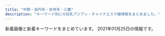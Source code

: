 ```yaml
---
title: "中野・高円寺・吉祥寺・三鷹"
description: "キーワード別にの巨乳アジアン・チャイナエステ嬢情報をまとめました。"
---
```


新着画像と新着キーワードをまとめています。
2021年01月25日の情報です。

<DmmAffiliateIns />
<KeywordTable
  shops={
    [
    {
        "station": "JR\u837b\u7aaa\u99c5\u897f\u53e32",
        "img_links": [
            "http://sweet-honey.jpn.mn/images/side_link01.png",
            "http://sweet-honey.jpn.mn/images/ico01.png",
            "http://sweet-honey.jpn.mn/images/room4.png",
            "http://sweet-honey.jpn.mn/images/room5.jpg",
            "http://sweet-honey.jpn.mn/photos/sites/68/2021/01/2021012112503821.jpg",
            "http://sweet-honey.jpn.mn/photos/sites/68/2019/12/2019121009263018.jpg",
            "http://sweet-honey.jpn.mn/photos/sites/68/2019/12/2019122903172723.jpg",
            "http://sweet-honey.jpn.mn/images/room4.jpg",
            "http://sweet-honey.jpn.mn/photos/sites/68/2020/12/2020122608253883-e1608971203292.jpg",
            "http://sweet-honey.jpn.mn/images/mainimg02.png",
            "http://sweet-honey.jpn.mn/images/room1.jpg",
            "http://sweet-honey.jpn.mn/images/side_link02.png",
            "http://sweet-honey.jpn.mn/images/room2.jpg",
            "http://sweet-honey.jpn.mn/images/mainimg01.png",
            "http://sweet-honey.jpn.mn/images/side_link03.png",
            "http://sweet-honey.jpn.mn/photos/sites/68/2020/06/2020060401530098.jpg",
            "http://sweet-honey.jpn.mn/photos/sites/68/2020/12/2020120106175599.jpg",
            "http://sweet-honey.jpn.mn/photos/sites/68/2020/09/2020092908051538.jpg",
            "http://sweet-honey.jpn.mn/photos/sites/68/2020/10/2020102804385899.jpg",
            "http://sweet-honey.jpn.mn/photos/sites/68/2020/11/2020111901330367.jpg",
            "http://sweet-honey.jpn.mn/photos/sites/68/2021/01/2021012112500887.jpg",
            "http://sweet-honey.jpn.mn/photos/sites/68/2019/12/2019122903172745.jpg",
            "http://sweet-honey.jpn.mn/photos/sites/68/2020/06/2020060401504832.jpg",
            "http://sweet-honey.jpn.mn/photos/sites/68/2020/12/2020120908151915.jpg",
            "http://sweet-honey.jpn.mn/photos/sites/68/2020/11/2020111901322238.jpg",
            "http://sweet-honey.jpn.mn/photos/sites/68/2019/12/2019121009263189.jpg",
            "http://sweet-honey.jpn.mn/images/room2.png",
            "http://sweet-honey.jpn.mn/photos/sites/68/2019/12/2019121009263013.jpg",
            "http://sweet-honey.jpn.mn/photos/sites/68/2020/12/2020122608221728.jpg",
            "http://sweet-honey.jpn.mn/photos/sites/68/2020/12/2020121102071696.jpg",
            "http://sweet-honey.jpn.mn/photos/sites/68/2020/10/2020100307252790.jpg"
        ],
        "name": "\u30b9\u30a4\u30fc\u30c8\u30cf\u30cb\u30fc",
        "url": "http://sweet-honey.jpn.mn/",
        "keywords": {
            "E": 2,
            "\u30bb\u30af\u30b7\u30fc": 1,
            "D": 34,
            "85": 12,
            "87": 6,
            "86": 14,
            "88": 4
        }
    },
    {
        "station": "JR\u4e2d\u91ce\u99c5\u5317\u53e3",
        "keywords": {},
        "name": "S\u30fb\u30a2\u30ed\u30de",
        "url": "http://www.es-sanken.link",
        "img_links": [
            "http://www.es-sanken.link/sp/img/mai1.jpg",
            "http://www.es-sanken.link/sp/img/ayumi1.jpg",
            "http://www.es-sanken.link/sp/images/ac1.jpg",
            "http://www.es-sanken.link/img/ayumi1.jpg",
            "http://www.es-sanken.link/images/int1.jpg",
            "http://www.es-sanken.link/staff/kana.jpg",
            "http://www.es-sanken.link/images/news.jpg",
            "http://www.es-sanken.link/images/staff_t.jpg",
            "http://www.es-sanken.link/sp/images/footer.jpg",
            "http://www.es-sanken.link/img/mayu1.jpg",
            "http://www.es-sanken.link/sp/images/rec2.jpg",
            "http://www.es-sanken.link/images/int2.jpg",
            "http://www.es-sanken.link/img/rina1.jpg",
            "http://www.es-sanken.link/sp/staff/mayu.jpg",
            "http://www.es-sanken.link/images/1.jpg",
            "http://www.es-sanken.link/images/5.jpg",
            "http://www.es-sanken.link/sp/images/tel.jpg",
            "http://www.es-sanken.link/sp/staff/ayumi.jpg",
            "http://www.es-sanken.link/sp/images/int2.jpg",
            "http://www.es-sanken.link/sp/images/sys3.jpg",
            "http://www.es-sanken.link/sp/images/interior_t.jpg",
            "http://www.es-sanken.link/img/mai2.jpg",
            "http://www.es-sanken.link/images/tr.jpg",
            "http://www.es-sanken.link/img/mai1.jpg",
            "http://www.es-sanken.link/staff/ayumi.jpg",
            "http://www.es-sanken.link/sp/staff/mai.jpg",
            "http://www.es-sanken.link/sp/images/news.jpg",
            "http://www.es-sanken.link/sp/staff/sayuri.jpg",
            "http://www.es-sanken.link/sp/images/ac2.jpg",
            "http://www.es-sanken.link/sp/staff/kana.jpg",
            "http://www.es-sanken.link/sp/images/int1.jpg",
            "http://www.es-sanken.link/images/sys3.jpg",
            "http://www.es-sanken.link/staff/sayuri.jpg",
            "http://www.es-sanken.link/sp/img/mayu1.jpg",
            "http://www.es-sanken.link/sp/img/sayuri1.jpg",
            "http://www.es-sanken.link/images/head.jpg",
            "http://www.es-sanken.link/staff/rina.jpg",
            "http://www.es-sanken.link/sp/images/head.jpg",
            "http://www.es-sanken.link/img/sayuri1.jpg",
            "http://www.es-sanken.link/images/sys1.jpg",
            "http://www.es-sanken.link/images/3.jpg",
            "http://www.es-sanken.link/sp/images/newsb.png",
            "http://www.es-sanken.link/images/sys2.jpg",
            "http://www.es-sanken.link/staff/mayu.jpg",
            "http://www.es-sanken.link/images/2.jpg",
            "http://www.es-sanken.link/sp/images/staff_t.jpg",
            "http://www.es-sanken.link/sp/img/kana1.jpg",
            "http://www.es-sanken.link/images/tg.jpg",
            "http://www.es-sanken.link/sp/images/topgirl.jpg",
            "http://www.es-sanken.link/sp/img/rina1.jpg",
            "http://www.es-sanken.link/images/rec2.jpg",
            "http://www.es-sanken.link/images/interior_t.jpg",
            "http://www.es-sanken.link/sp/images/sys1.jpg",
            "http://www.es-sanken.link/images/rec1.jpg",
            "http://www.es-sanken.link/img/kana1.jpg",
            "http://www.es-sanken.link/sp/images/rec1.jpg",
            "http://www.es-sanken.link/staff/mai.jpg",
            "http://www.es-sanken.link/sp/images/sys2.jpg",
            "http://www.es-sanken.link/images/up.png",
            "http://www.es-sanken.link/sp/staff/rina.jpg",
            "http://www.es-sanken.link/images/4.jpg",
            "http://www.es-sanken.link/sp/images/comment.jpg",
            "http://www.es-sanken.link/images/ta.jpg",
            "http://www.es-sanken.link/images/6.jpg",
            "http://www.es-sanken.link/images/sm.jpg"
        ]
    },
    {
        "station": "\u897f\u837b\u7aaa\u99c5\u5317\u53e3",
        "url": "http://cutiehoney.estx.net/",
        "keywords": {},
        "name": "Cutie Honey \uff5e\u30ad\u30e5\u30fc\u30c6\u30a3\u30fc\u30cf\u30cb\u30fc\uff5e",
        "img_links": [
            "http://cutiehoney.estx.net/images/index_07.jpg",
            "http://cutiehoney.estx.net/images/index_02.jpg",
            "http://cutiehoney.estx.net/images/new_10.jpg",
            "http://cutiehoney.estx.net/images/index_04.jpg",
            "http://cutiehoney.estx.net/images/s3.jpg",
            "http://cutiehoney.estx.net/staff/2/1.jpg",
            "http://cutiehoney.estx.net/images/index_10.jpg",
            "http://cutiehoney.estx.net/images/s1.jpg",
            "http://cutiehoney.estx.net/staff/3/1.jpg",
            "http://cutiehoney.estx.net/images/s2.jpg",
            "http://cutiehoney.estx.net/images/staff_06.jpg",
            "http://cutiehoney.estx.net/images/index_05.jpg",
            "http://cutiehoney.estx.net/images/staff_08.jpg",
            "http://cutiehoney.estx.net/images/new_08.jpg",
            "http://cutiehoney.estx.net/staff/1/1.jpg",
            "http://cutiehoney.estx.net/images/index_11.jpg"
        ]
    },
    {
        "name": "\u6e05\u6574\u4f53",
        "station": "\u65b0\u9ad8\u5186\u5bfa\u99c52\u756a\u51fa\u53e3",
        "keywords": {
            "E": 8
        },
        "url": "https://seitai.tokyo/",
        "img_links": [
            "https://seitai.tokyo/wp-content/themes/este/img/tel.png",
            "https://seitai.tokyo/wp-content/themes/este/img/7.jpg",
            "https://seitai.tokyo/wp-content/themes/este/img/3.jpg",
            "https://seitai.tokyo/wp-content/themes/este/img/tel_footer.png",
            "https://seitai.tokyo/wp-content/themes/este/img/top-img05.png",
            "https://seitai.tokyo/wp-content/themes/este/img/8.jpg",
            "https://seitai.tokyo/wp-content/uploads/2020/01/sacggihuojpa.jpg",
            "https://seitai.tokyo/wp-content/themes/este/img/6.jpg",
            "https://seitai.tokyo/wp-content/themes/este/img/top-img04.png",
            "https://seitai.tokyo/wp-content/themes/este/img/top-img02.png",
            "https://seitai.tokyo/wp-content/themes/este/img/1.jpg",
            "https://seitai.tokyo/wp-content/themes/este/img/4.jpg",
            "https://seitai.tokyo/wp-content/themes/este/img/top-img03a.png",
            "https://seitai.tokyo/wp-content/themes/este/img/top-img01.png",
            "https://seitai.tokyo/wp-content/themes/este/img/2.jpg",
            "https://seitai.tokyo/wp-content/uploads/2020/01/sertdyfugihoa1.jpg",
            "https://seitai.tokyo/wp-content/themes/este/img/tel_header.png",
            "https://seitai.tokyo/wp-content/themes/este/img/5.jpg",
            "https://seitai.tokyo/wp-content/themes/este/img/tel02.png"
        ]
    },
    {
        "keywords": {
            "E": 4,
            "D": 11
        },
        "name": "\u6c34\u6676\u5bae-\u3059\u3044\u3057\u3087\u3046\u304d\u3085\u3046-",
        "url": "https://su-rinpa.tokyo/",
        "img_links": [
            "https://su-rinpa.tokyo/wp-content/themes/este/img/top-img02.png",
            "https://su-rinpa.tokyo/wp-content/uploads/2019/11/satuysa.jpg",
            "https://su-rinpa.tokyo/wp-content/themes/este/img/top-img04.png",
            "https://su-rinpa.tokyo/wp-content/themes/este/img/tel01.png",
            "https://su-rinpa.tokyo/wp-content/themes/este/img/3.jpg",
            "https://su-rinpa.tokyo/wp-content/uploads/2019/11/8sakjhasasa.jpg",
            "https://su-rinpa.tokyo/wp-content/themes/este/img/2.jpg",
            "https://su-rinpa.tokyo/wp-content/themes/este/img/tel.png",
            "https://su-rinpa.tokyo/wp-content/themes/este/img/4.jpg",
            "https://su-rinpa.tokyo/wp-content/uploads/2019/11/8sauika.jpg",
            "https://su-rinpa.tokyo/wp-content/themes/este/img/top-img01.png",
            "https://su-rinpa.tokyo/wp-content/uploads/2019/11/saaaaaaajksa.jpg",
            "https://su-rinpa.tokyo/wp-content/themes/este/img/1.jpg"
        ],
        "station": "\u91ce\u65b9\u99c5\u5357\u53e3"
    },
    {
        "station": "JR\u837b\u7aaa\u99c5\u5357\u53e3",
        "img_links": [
            "http://www.smamu.net/juno/view_event/photo/news1597051332.jpg",
            "http://www.smamu.net/juno/pc_schedule/photo/1597114489-1.jpg",
            "http://www.smamu.net/juno/pc_schedule/photo/1597025414-2.jpg",
            "http://www.smamu.net/juno/pc_schedule/photo/1608191494-2.jpg",
            "http://www.smamu.net/juno/pc_schedule/photo/1602148966-1.jpg",
            "http://www.smamu.net/juno/view_event/photo/news1597050580.jpg",
            "http://www.smamu.net/juno/pc_schedule/photo/1602148966-2.jpg",
            "http://www.smamu.net/juno/pc_schedule/photo/1597115329-1.jpg",
            "http://www.smamu.net/juno/news/photo/news1608191494.jpg",
            "http://www.smamu.net/juno/news/photo/news1597053985.jpg",
            "http://www.smamu.net/juno/pc_schedule/photo/1597053985-1.jpg",
            "http://www.smamu.net/juno/view_obj/p_head_price.png",
            "http://www.smamu.net/juno/view_event/photo/news1597032313.jpg",
            "http://www.smamu.net/juno/pc_schedule/photo/m_noimage.jpg",
            "http://www.smamu.net/juno/view_obj/hd_top_newface.png",
            "http://www.smamu.net/juno/pc_schedule/photo/1598442872-1.jpg",
            "http://www.smamu.net/juno/view_obj/bottom_line_02.png",
            "http://www.smamu.net/juno/news/photo/1597114489.jpg",
            "http://www.smamu.net/juno/news/photo/1597025414.jpg",
            "http://www.smamu.net/juno/news/photo/1598442872.jpg",
            "http://www.smamu.net/juno/pc_schedule/photo/1598442628-1.jpg",
            "http://www.smamu.net/juno/view_obj/header_01.png",
            "http://www.smamu.net/juno/view_obj/p_head_top.png",
            "http://www.smamu.net/juno/view_obj/p_head_cast.png",
            "http://www.smamu.net/juno/news/photo/1597115329.jpg",
            "http://www.smamu.net/juno/view_obj/hd_top_information.png",
            "http://www.smamu.net/juno/view_obj/bn_top_reserve.jpg",
            "http://www.smamu.net/juno/pc_schedule/photo/1608191494-1.jpg",
            "http://www.smamu.net/juno/pc_schedule/photo/1597053985-2.jpg",
            "http://www.smamu.net/juno/pc_schedule/photo/1597028346-1.jpg",
            "http://www.smamu.net/juno/pc_schedule/photo/1597114489-2.jpg",
            "http://www.smamu.net/juno/news/photo/news1597028346.jpg",
            "http://www.smamu.net/juno/pc_schedule/photo/1597028346-2.jpg",
            "http://www.smamu.net/juno/upload/20201217-165228satomi_s101.jpg",
            "http://www.smamu.net/juno/pc_schedule/photo/1597025414-1.jpg",
            "http://www.smamu.net/juno/view_obj/bn_top_mobile.jpg",
            "http://www.smamu.net/juno/view_obj/p_head_profile.png",
            "http://www.smamu.net/juno/view_obj/hd_price_head.png",
            "http://www.smamu.net/juno/pc_schedule/photo/1597115329-2.jpg",
            "http://www.smamu.net/juno/news/photo/1598442628.jpg",
            "http://www.smamu.net/juno/news/photo/news1602148966.jpg"
        ],
        "keywords": {},
        "url": "http://www.smamu.net/juno/",
        "name": "Juno\uff5e\u30b8\u30e5\u30ce\u30fc\uff5e"
    },
    {
        "url": "http://relax-esthe.blue/",
        "img_links": [
            "http://relax-esthe.blue/images/cg2.jpg",
            "http://relax-esthe.blue/images/s2.jpg",
            "http://relax-esthe.blue/images/cg4.jpg",
            "http://relax-esthe.blue/images/bnr200.jpg",
            "http://relax-esthe.blue/images/cg3.jpg",
            "http://relax-esthe.blue/images/s3.jpg",
            "http://relax-esthe.blue/images/mobile.jpg",
            "http://relax-esthe.blue/images/s5.jpg",
            "http://relax-esthe.blue/images/cg1.jpg",
            "http://relax-esthe.blue/images/s1.jpg"
        ],
        "keywords": {},
        "name": "Cherry-\u30c1\u30a7\u30ea\u30fc-",
        "station": "\u4e95\u837b\u99c5\u5357\u53e3"
    },
    {
        "keywords": {},
        "img_links": [
            "http://hanabi.iest.jp/images/home/index_13.jpg",
            "http://hanabi.iest.jp/images/demo/slider/images/slide1.png",
            "http://hanabi.iest.jp/images/staff_image/staff_04a.jpg",
            "http://hanabi.iest.jp/images/top/top_05.jpg",
            "http://hanabi.iest.jp/images/massage/massage_01a.jpg",
            "http://hanabi.iest.jp/images/top/top_06.jpg",
            "http://hanabi.iest.jp/images/staff_image/staff_05a.jpg",
            "http://hanabi.iest.jp/images/massage/massage_04a.jpg",
            "http://hanabi.iest.jp/images/home/index_11.jpg",
            "http://hanabi.iest.jp/images/top/top_08.png",
            "http://hanabi.iest.jp/images/staff/staff_top.png",
            "http://hanabi.iest.jp/images/index_page_top.png",
            "http://hanabi.iest.jp/images/demo/slider/images/slide2.png",
            "http://hanabi.iest.jp/images/staff_image/staff_06b.jpg",
            "http://hanabi.iest.jp/images/home/top.jpg",
            "http://hanabi.iest.jp/images/staff_image/staff_06a.jpg",
            "http://hanabi.iest.jp/images/top/top_04.jpg",
            "http://hanabi.iest.jp/images/massage/massage_03a.jpg",
            "http://hanabi.iest.jp/images/demo/slider/images/slide3.png",
            "http://hanabi.iest.jp/images/massage/massage_01b.jpg",
            "http://hanabi.iest.jp/images/massage/massage_la.jpg",
            "http://hanabi.iest.jp/images/top/top_01.jpg",
            "http://hanabi.iest.jp/images/staff_image/staff_04b.jpg",
            "http://hanabi.iest.jp/images/top/top_02.jpg",
            "http://hanabi.iest.jp/images/staff_image/staff_03a.jpg",
            "http://hanabi.iest.jp/images/staff_one/staff_ba.png",
            "http://hanabi.iest.jp/images/massage/massage_04b.jpg",
            "http://hanabi.iest.jp/images/massage/massage_02b.jpg",
            "http://hanabi.iest.jp/images/staff_image/staff_05b.jpg",
            "http://hanabi.iest.jp/images/massage/massage_03b.jpg",
            "http://hanabi.iest.jp/images/massage/massage_02a.jpg",
            "http://hanabi.iest.jp/images/top/top_03.jpg",
            "http://hanabi.iest.jp/images/home/index_tel.jpg",
            "http://hanabi.iest.jp/images/staff_image/staff_01a.jpg"
        ],
        "name": "\u82b1\u706b",
        "station": "\u6b66\u8535\u95a2\u99c5\u5357\u53e3",
        "url": "http://hanabi.iest.jp/"
    },
    {
        "img_links": [
            "http://www.aroma-rosa.info/files/004-03.jpg",
            "http://www.aroma-rosa.info/images/slider-img001.jpg",
            "http://www.aroma-rosa.info/files/005.jpg",
            "http://www.aroma-rosa.info/files/005-03.jpg",
            "http://www.aroma-rosa.info/files/016-02.jpg",
            "http://www.aroma-rosa.info/images/rsubt2.png",
            "http://www.aroma-rosa.info/files/014-02.jpg",
            "http://www.aroma-rosa.info/files/015-02.jpg",
            "http://www.aroma-rosa.info/images/rsubt7.png",
            "http://www.aroma-rosa.info/files/008-02.jpg",
            "http://www.aroma-rosa.info/files/003.jpg",
            "http://www.aroma-rosa.info/images/m3.jpg",
            "http://www.aroma-rosa.info/files/002.jpg",
            "http://www.aroma-rosa.info/images/m1.jpg",
            "http://www.aroma-rosa.info/images/rsubt4.png",
            "http://www.aroma-rosa.info/files/002-02.jpg",
            "http://www.aroma-rosa.info/files/008.jpg",
            "http://www.aroma-rosa.info/files/015.jpg",
            "http://www.aroma-rosa.info/images/slider-img002.jpg",
            "http://www.aroma-rosa.info/files/008-03.jpg",
            "http://www.aroma-rosa.info/files/016-03.jpg",
            "http://www.aroma-rosa.info/images/m6.jpg",
            "http://www.aroma-rosa.info/files/014-03.jpg",
            "http://www.aroma-rosa.info/files/014.jpg",
            "http://www.aroma-rosa.info/files/016.jpg",
            "http://www.aroma-rosa.info/images/rsubt6.png",
            "http://www.aroma-rosa.info/files/004-02.jpg",
            "http://www.aroma-rosa.info/files/013.jpg",
            "http://www.aroma-rosa.info/files/004.jpg",
            "http://www.aroma-rosa.info/files/006-02.jpg",
            "http://www.aroma-rosa.info/files/013-03.jpg",
            "http://www.aroma-rosa.info/images/m2.jpg",
            "http://www.aroma-rosa.info/files/003-02.jpg",
            "http://www.aroma-rosa.info/files/002-03.jpg",
            "http://www.aroma-rosa.info/images/m4.jpg",
            "http://www.aroma-rosa.info/images/b-online.png",
            "http://www.aroma-rosa.info/files/013-02.jpg",
            "http://www.aroma-rosa.info/files/006-03.jpg",
            "http://www.aroma-rosa.info/files/015-03.jpg",
            "http://www.aroma-rosa.info/images/b-tel.png",
            "http://www.aroma-rosa.info/images/rsubt5.png",
            "http://www.aroma-rosa.info/files/005-02.jpg",
            "http://www.aroma-rosa.info/images/tel2.png",
            "http://www.aroma-rosa.info/files/006.jpg",
            "http://www.aroma-rosa.info/images/rsubt3.png",
            "http://www.aroma-rosa.info/images/rsubt1.png",
            "http://www.aroma-rosa.info/files/003-03.jpg"
        ],
        "name": "\u30ed\u30fc\u30b6",
        "station": "JR\u837b\u7aaa\u99c5\u897f\u53e3",
        "keywords": {
            "85": 24,
            "C": 24,
            "84": 8,
            "86": 8,
            "D": 56,
            "87": 32,
            "88": 8
        },
        "url": "http://www.aroma-rosa.info/"
    },
    {
        "station": "\u6b66\u8535\u95a2\u99c5\u5317\u53e3",
        "name": "\u30e9\u30d6\u30ea\u30cf\u30fc\u30c8",
        "keywords": {
            "E": 1,
            "D": 4,
            "C": 1,
            "86": 1,
            "88": 1,
            "84": 1,
            "85": 3
        },
        "url": "http://lovelyheart.iest.jp/",
        "img_links": [
            "http://lovelyheart.iest.jp/images/home/index_g.png",
            "http://lovelyheart.iest.jp/images/home/top.jpg",
            "http://lovelyheart.iest.jp/images/home/index_06.png",
            "http://lovelyheart.iest.jp/images/home/index_tel.png",
            "http://lovelyheart.iest.jp/images/home/index_d.png",
            "http://lovelyheart.iest.jp/images/home/index_f.png",
            "http://lovelyheart.iest.jp/images/top/top_08.png",
            "http://lovelyheart.iest.jp/images/staff/staff_04d.jpg",
            "http://lovelyheart.iest.jp/images/top/top_06.jpg",
            "http://lovelyheart.iest.jp/images/home/index_12.png",
            "http://lovelyheart.iest.jp/images/staff/staff_08d.jpg",
            "http://lovelyheart.iest.jp/images/top_flash_01.jpg",
            "http://lovelyheart.iest.jp/images/top/top_03.jpg",
            "http://lovelyheart.iest.jp/images/staff/staff_05d.jpg",
            "http://lovelyheart.iest.jp/images/staff/staff_07d.jpg",
            "http://lovelyheart.iest.jp/images/staff/staff_03.png",
            "http://lovelyheart.iest.jp/images/home/index_11.png",
            "http://lovelyheart.iest.jp/images/top/top_02.jpg",
            "http://lovelyheart.iest.jp/images/top_01.png",
            "http://lovelyheart.iest.jp/images/top/top_04.jpg",
            "http://lovelyheart.iest.jp/images/home/index_a.png",
            "http://lovelyheart.iest.jp/images/home/campaign_01.jpg",
            "http://lovelyheart.iest.jp/images/staff/staff_03d.jpg",
            "http://lovelyheart.iest.jp/images/home/index_07.png",
            "http://lovelyheart.iest.jp/images/home/index_17.png",
            "http://lovelyheart.iest.jp/images/staff/staff_01.png",
            "http://lovelyheart.iest.jp/images/top_flash_02.jpg",
            "http://lovelyheart.iest.jp/images/top_02.png",
            "http://lovelyheart.iest.jp/images/home/index_09.png",
            "http://lovelyheart.iest.jp/images/home/index_10.png",
            "http://lovelyheart.iest.jp/images/staff/staff_01d.jpg",
            "http://lovelyheart.iest.jp/images/home/index_13.png",
            "http://lovelyheart.iest.jp/images/top/top_05.jpg",
            "http://lovelyheart.iest.jp/images/home/index_14.png",
            "http://lovelyheart.iest.jp/images/home/index_15.png",
            "http://lovelyheart.iest.jp/images/home/index_01.png",
            "http://lovelyheart.iest.jp/images/page_top.png",
            "http://lovelyheart.iest.jp/images/home/campaign_02.jpg",
            "http://lovelyheart.iest.jp/images/headerParts01.png",
            "http://lovelyheart.iest.jp/images/home/index_05.png",
            "http://lovelyheart.iest.jp/images/top_04.png",
            "http://lovelyheart.iest.jp/images/top/top_01.jpg",
            "http://lovelyheart.iest.jp/images/home/index_19.png",
            "http://lovelyheart.iest.jp/images/staff/staff_02d.jpg"
        ]
    },
    {
        "url": "http://tiramisu-o.com/",
        "station": "JR\u837b\u7aaa\u99c5\u897f\u53e3",
        "img_links": [
            "http://tiramisu-o.com/uploads/4e0b8c43eddabd91acede0412c242113.jpg",
            "http://tiramisu-o.com/uploads/7c58aaecf422209a030b99bb8792a1cf.jpg",
            "http://tiramisu-o.com/uploads/702c1288dd9843aabfbb06d182fec4f4.jpg",
            "http://tiramisu-o.com/images/index_08.jpg",
            "http://tiramisu-o.com/images/index_16.jpg",
            "http://tiramisu-o.com/images/index_07.jpg",
            "http://tiramisu-o.com/images/index_19.jpg",
            "http://tiramisu-o.com/uploads/748d799dda38b94591609302af071dd7.jpg",
            "http://tiramisu-o.com/uploads/a7263623a76fce9fd9e74e3c5231dde6.jpg",
            "http://tiramisu-o.com/images/index_24.jpg",
            "http://tiramisu-o.com/uploads/1a05c443783e211268f5fd91fee961e6.jpg",
            "http://tiramisu-o.com/uploads/74cae8e5ad5ff370a7835faa49a59ed0.jpg",
            "http://tiramisu-o.com/uploads/0f11fd28e7ec7bc3475d7e4d04d97321.jpg",
            "http://tiramisu-o.com/images/photo_12.jpg",
            "http://tiramisu-o.com/images/index_20.jpg",
            "http://tiramisu-o.com/uploads/8db399091a85c075e1f0d0901aa7d948.jpg",
            "http://tiramisu-o.com/images/index_22.jpg",
            "http://tiramisu-o.com/uploads/5884fb095e084ab1c3fb3c13535db9d6.jpg",
            "http://tiramisu-o.com/images/index_10.jpg",
            "http://tiramisu-o.com/images/index_04.jpg",
            "http://tiramisu-o.com/images/index_09.jpg",
            "http://tiramisu-o.com/images/photo_11.jpg",
            "http://tiramisu-o.com/uploads/a127317ec4f5d0dc2281168df4090856.jpg",
            "http://tiramisu-o.com/uploads/01928d7157707ed584ed91afaee09aa7.jpg",
            "http://tiramisu-o.com/images/index_23.jpg",
            "http://tiramisu-o.com/images/index_12.jpg",
            "http://tiramisu-o.com/images/index_17.jpg",
            "http://tiramisu-o.com/uploads/7ad70e845e154bf3fac932727fb23777.jpg",
            "http://tiramisu-o.com/uploads/6f76cd9eaff23d5d6398e9d606a901d1.jpg",
            "http://tiramisu-o.com/uploads/5978b51ecca66ca81d431bcaad128c75.jpg",
            "http://tiramisu-o.com/images/index_06.jpg",
            "http://tiramisu-o.com/uploads/24dc578533fbd40c88dba3454a90df13.jpg",
            "http://tiramisu-o.com/images/index_02.jpg",
            "http://tiramisu-o.com/uploads/ece2636e552ccdbaf2cac9f9eee51c28.jpg",
            "http://tiramisu-o.com/images/link_11.jpg",
            "http://tiramisu-o.com/uploads/c16088aeb419267011cf1f6cb5153cea.jpg",
            "http://tiramisu-o.com/images/girls_13.jpg",
            "http://tiramisu-o.com/images/index_03.jpg",
            "http://tiramisu-o.com/uploads/ad5b83ad32836796dd7749edbda88c42.jpg",
            "http://tiramisu-o.com/images/index_18.jpg",
            "http://tiramisu-o.com/images/index_05.jpg",
            "http://tiramisu-o.com/uploads/0576a8bf93edc11647c2e4e17ae1a0e1.jpg",
            "http://tiramisu-o.com/images/girls_11.jpg",
            "http://tiramisu-o.com/images/index_15.jpg",
            "http://tiramisu-o.com/my_work/images/pic1.png",
            "http://tiramisu-o.com/images/index_01.jpg",
            "http://tiramisu-o.com/images/index_13.jpg"
        ],
        "name": "Tiramisu-\u30c6\u30a3\u30e9\u30df\u30b9-",
        "keywords": {
            "D": 12,
            "88": 2,
            "87": 11,
            "C": 4,
            "E": 1,
            "90": 1,
            "86": 2,
            "85": 1
        }
    },
    {
        "img_links": [
            "https://aro-flower.com/wp-content/uploads/2019/01/sahoaaxsjlklslkla.jpg",
            "https://aro-flower.com/wp-content/themes/este/img/6.jpg",
            "https://aro-flower.com/wp-content/uploads/2019/11/xcvbnmkpojihugy.jpg",
            "https://aro-flower.com/wp-content/uploads/2020/12/3908765sa.jpg",
            "https://aro-flower.com/wp-content/themes/este/img/2.jpg",
            "https://aro-flower.com/wp-content/themes/este/img/top-img01.png",
            "https://aro-flower.com/wp-content/uploads/2020/12/2908765sa.jpg",
            "https://aro-flower.com/wp-content/themes/este/img/tel01.png",
            "https://aro-flower.com/wp-content/themes/este/img/3.jpg",
            "https://aro-flower.com/wp-content/themes/este/img/tel.png",
            "https://aro-flower.com/wp-content/themes/este/img/1.jpg",
            "https://aro-flower.com/wp-content/themes/este/img/top-img03a.png",
            "https://aro-flower.com/wp-content/themes/este/img/top-img03.png",
            "https://aro-flower.com/wp-content/uploads/2020/12/1908765sa.jpg",
            "https://aro-flower.com/wp-content/themes/este/img/5.jpg",
            "https://aro-flower.com/wp-content/uploads/2019/03/srdtyfugih.jpg",
            "https://aro-flower.com/wp-content/themes/este/img/4.jpg",
            "https://aro-flower.com/wp-content/uploads/2018/12/tyfugihojska.jpg",
            "https://aro-flower.com/wp-content/uploads/2020/10/0987654908765sa.jpg",
            "https://aro-flower.com/wp-content/uploads/2019/09/wasedrftyguihoj.jpg"
        ],
        "name": "Aroma Flower\uff5e\u30a2\u30ed\u30de\u30d5\u30e9\u30ef\u30fc\uff5e",
        "keywords": {
            "E": 11,
            "\u80f8": 3,
            "D": 16,
            "G": 3
        },
        "url": "https://aro-flower.com/",
        "station": "JR\u963f\u4f50\u30f6\u8c37\u99c5\u5357\u53e3"
    },
    {
        "station": "JR\u5409\u7965\u5bfa\u99c5\u5317\u53e3",
        "name": "\u611b\u306e\u6d77",
        "keywords": {
            "86": 5,
            "E": 1,
            "85": 1,
            "D": 6
        },
        "img_links": [
            "http://zeanfio.tokyo/uploads/200526/1-2005260T929410.jpg",
            "http://zeanfio.tokyo/picture/s_staff.png",
            "http://zeanfio.tokyo/picture/room1.jpg",
            "http://zeanfio.tokyo/picture/news.jpg",
            "http://zeanfio.tokyo/uploads/200826/1-200R6123K2943.jpg",
            "http://zeanfio.tokyo/uploads/200826/1-200R61240505J.jpg",
            "http://zeanfio.tokyo/picture/room3.jpg",
            "http://zeanfio.tokyo/uploads/200826/1-200R61240062U.jpg",
            "http://zeanfio.tokyo/uploads/200525/1-2005251AZ0391.jpg",
            "http://zeanfio.tokyo/picture/room4.jpg",
            "http://zeanfio.tokyo/uploads/200826/1-200R612410XQ.jpg",
            "http://zeanfio.tokyo/uploads/200826/1-200R612391O57.jpg",
            "http://zeanfio.tokyo/uploads/200613/1-20061313545XI.jpg",
            "http://zeanfio.tokyo/uploads/200826/1-200R612392D44.jpg",
            "http://zeanfio.tokyo/picture/pick.jpg",
            "http://zeanfio.tokyo/picture/top.jpg",
            "http://zeanfio.tokyo/picture/room2.jpg",
            "http://zeanfio.tokyo/uploads/200615/1-200615130103941.jpg",
            "http://zeanfio.tokyo/uploads/200826/1-200R612401XN.jpg",
            "http://zeanfio.tokyo/picture/face_bj1.png",
            "http://zeanfio.tokyo/picture/face.jpg",
            "http://zeanfio.tokyo/uploads/200826/1-200R6123J3U4.jpg"
        ],
        "url": "http://zeanfio.tokyo/"
    },
    {
        "img_links": [
            "http://hakanai.tokyo/style/images/dt.jpg",
            "http://hakanai.tokyo/uploads/200903/1-200Z3144I92D.jpg",
            "http://hakanai.tokyo/style/images/bj3.png",
            "http://hakanai.tokyo/style/images/mobile.jpg",
            "http://hakanai.tokyo/style/images/end.jpg",
            "http://hakanai.tokyo/plus/images/room5.jpg",
            "http://hakanai.tokyo/style/images/girl-z2.jpg",
            "http://hakanai.tokyo/uploads/210112/1-21011215202O45.jpg",
            "http://hakanai.tokyo/uploads/210112/1-210112151943312.jpg",
            "http://hakanai.tokyo/style/images/room3.jpg",
            "http://hakanai.tokyo/style/images/room4.jpg",
            "http://hakanai.tokyo/style/images/room1.jpg",
            "http://hakanai.tokyo/uploads/201225/1-2012251A210T8.jpg",
            "http://hakanai.tokyo/uploads/210112/1-210112161334V9.jpg",
            "http://hakanai.tokyo/uploads/201225/1-2012251A2024P.jpg",
            "http://hakanai.tokyo/uploads/201225/1-2012251A14GR.jpg",
            "http://hakanai.tokyo/style/images/staff_line.png",
            "http://hakanai.tokyo/style/images/top.png",
            "http://hakanai.tokyo/uploads/200903/1-200Z3144H2605.jpg",
            "http://hakanai.tokyo/uploads/210112/1-210112151422E5.jpg",
            "http://hakanai.tokyo/uploads/210112/1-210112161346461.jpg",
            "http://hakanai.tokyo/uploads/200903/1-200Z3144JG54.jpg",
            "http://hakanai.tokyo/uploads/200703/1-200F314511G53.jpg",
            "http://hakanai.tokyo/style/images/girl-z1.jpg",
            "http://hakanai.tokyo/uploads/200703/1-200F3144ZN57.jpg",
            "http://hakanai.tokyo/uploads/210112/1-21011216131CG.jpg",
            "http://hakanai.tokyo/style/images/room2.jpg"
        ],
        "url": "http://hakanai.tokyo/",
        "station": "JR\u9ad8\u5186\u5bfa\u99c5\u5317\u53e3",
        "keywords": {
            "E": 3,
            "86": 6,
            "D": 3,
            "C": 12
        },
        "name": "\u65b0\u53f0\u5317"
    },
    {
        "url": "http://aroma-relax.blue/",
        "img_links": [
            "http://aroma-relax.blue/images/an_5_02.jpg",
            "http://aroma-relax.blue/images/r4.jpg",
            "http://aroma-relax.blue/images/r5.jpg",
            "http://aroma-relax.blue/images/an_4_02.jpg",
            "http://aroma-relax.blue/images/line.jpg",
            "http://aroma-relax.blue/images/an_3_02.jpg",
            "http://aroma-relax.blue/images/qr.jpg",
            "http://aroma-relax.blue/images/r6.jpg",
            "http://aroma-relax.blue/images/staff_images/cg08.jpg",
            "http://aroma-relax.blue/images/slider/slide2.png",
            "http://aroma-relax.blue/images/index_01.jpg",
            "http://aroma-relax.blue/images/a4.jpg",
            "http://aroma-relax.blue/images/r2.jpg",
            "http://aroma-relax.blue/images/ff.jpg",
            "http://aroma-relax.blue/images/an_6_01.jpg",
            "http://aroma-relax.blue/images/a3.jpg",
            "http://aroma-relax.blue/images/staff_images/cg05.jpg",
            "http://aroma-relax.blue/images/a2.jpg",
            "http://aroma-relax.blue/images/r1.jpg",
            "http://aroma-relax.blue/images/slider/slide3.png",
            "http://aroma-relax.blue/images/an_1_01.jpg",
            "http://aroma-relax.blue/images/slider/slide1.png",
            "http://aroma-relax.blue/images/an_2_02.jpg",
            "http://aroma-relax.blue/images/slider/slide1s.png",
            "http://aroma-relax.blue/images/staff_images/cg02.jpg",
            "http://aroma-relax.blue/images/slider/slide3s.png",
            "http://aroma-relax.blue/images/slider/slide2s.png",
            "http://aroma-relax.blue/images/staff_images/cg01.jpg",
            "http://aroma-relax.blue/images/an_2_01.jpg",
            "http://aroma-relax.blue/images/staff_images/cg07.jpg",
            "http://aroma-relax.blue/images/staff_images/cg03.jpg",
            "http://aroma-relax.blue/images/an_3_01.jpg",
            "http://aroma-relax.blue/images/an_6_02.jpg",
            "http://aroma-relax.blue/images/no.png",
            "http://aroma-relax.blue/images/r3.jpg",
            "http://aroma-relax.blue/images/a1.jpg",
            "http://aroma-relax.blue/images/an_4_01.jpg",
            "http://aroma-relax.blue/images/an_5_01.jpg",
            "http://aroma-relax.blue/images/an_1_02.jpg"
        ],
        "station": "JR\u9ad8\u5186\u5bfa\u99c5\u5357\u53e3",
        "name": "\u3086\u304d\u59eb",
        "keywords": {
            "86": 6,
            "D": 3,
            "E": 3
        }
    },
    {
        "keywords": {},
        "name": "\u30a2\u30ef\u30a2\u30ef\u30d5\u30a7\u30a2\u30ea\u30fc",
        "img_links": [
            "http://jewelry-hak.xyz/_src/38511788/cam3.jpg",
            "http://jewelry-hak.xyz/_src/49611183/wechatimg48_20210118145652340.jpg",
            "http://jewelry-hak.xyz/_src/38511787/cam3.jpg",
            "http://jewelry-hak.xyz/_src/50627227/wechatimg586.jpg",
            "http://jewelry-hak.xyz/_src/38511723/wechatimg569_20201101131633190.jpg",
            "http://jewelry-hak.xyz/_src/50627326/wechatimg590.jpg",
            "http://jewelry-hak.xyz/_src/50627205/wechatimg589_1.jpg",
            "http://jewelry-hak.xyz/_src/38511790/cam4.jpg",
            "http://jewelry-hak.xyz/_src/50627317/wechatimg584_20201202144744254.jpg",
            "http://jewelry-hak.xyz/_src/49611182/wechatimg48_20210118145652340.jpg",
            "http://jewelry-hak.xyz/_src/38511717/wechatimg568.jpg",
            "http://jewelry-hak.xyz/_src/38511760/wechatimg30.jpg",
            "http://jewelry-hak.xyz/_src/50627225/wechatimg586.jpg",
            "http://jewelry-hak.xyz/_src/50627323/wechatimg589_1.jpg",
            "http://jewelry-hak.xyz/_src/38511785/cam2.jpg",
            "http://jewelry-hak.xyz/_src/38511754/wechatimg47_20210118145652388.jpg",
            "http://jewelry-hak.xyz/_src/50627318/wechatimg585.jpg",
            "http://jewelry-hak.xyz/_src/50627315/wechatimg584_20201202144744254.jpg",
            "http://jewelry-hak.xyz/_src/38511781/img20200108162027140241.png",
            "http://jewelry-hak.xyz/_src/50627213/wechatimg591.jpg",
            "http://jewelry-hak.xyz/_src/39952823/line.png",
            "http://jewelry-hak.xyz/_src/38511750/wechatimg561.jpg",
            "http://jewelry-hak.xyz/_src/50627325/wechatimg589_1.jpg",
            "http://jewelry-hak.xyz/_src/38511753/wechatimg47_20210118145652388.jpg",
            "http://jewelry-hak.xyz/_src/38511721/wechatimg571.jpg",
            "http://jewelry-hak.xyz/_src/38625720/wechatimg541.jpg",
            "http://jewelry-hak.xyz/_src/38511752/wechatimg47_20210118145652388.jpg",
            "http://jewelry-hak.xyz/_src/38511791/navinavi_01.png",
            "http://jewelry-hak.xyz/_src/38511775/3.jpg",
            "http://jewelry-hak.xyz/_src/38513882/cam.jpg",
            "http://jewelry-hak.xyz/_src/50627202/wechatimg585.jpg",
            "http://jewelry-hak.xyz/_src/49611181/wechatimg48_20210118145652340.jpg",
            "http://jewelry-hak.xyz/_src/38511751/wechatimg561.jpg",
            "http://jewelry-hak.xyz/_src/50627327/wechatimg590.jpg",
            "http://jewelry-hak.xyz/_src/38511776/4.jpg",
            "http://jewelry-hak.xyz/_src/49618165/slider1.jpg",
            "http://jewelry-hak.xyz/_src/38511777/line.png",
            "http://jewelry-hak.xyz/_src/38511779/line.png",
            "http://jewelry-hak.xyz/_src/38511749/wechatimg561.jpg",
            "http://jewelry-hak.xyz/_src/50627324/wechatimg589_1.jpg",
            "http://jewelry-hak.xyz/_src/50627319/wechatimg585.jpg",
            "http://jewelry-hak.xyz/_src/49618155/slider2.jpg",
            "http://jewelry-hak.xyz/_src/50627316/wechatimg584_20201202144744254.jpg",
            "http://jewelry-hak.xyz/_src/50627226/wechatimg586.jpg",
            "http://jewelry-hak.xyz/_src/50627328/wechatimg590.jpg",
            "http://jewelry-hak.xyz/_src/38513880/cam.jpg",
            "http://jewelry-hak.xyz/_src/50627203/wechatimg585.jpg",
            "http://jewelry-hak.xyz/_src/49642825/mmexport1604298600845.jpg",
            "http://jewelry-hak.xyz/_src/50627206/wechatimg589_1.jpg",
            "http://jewelry-hak.xyz/_src/38511786/cam2.jpg",
            "http://jewelry-hak.xyz/_src/50627320/wechatimg585.jpg",
            "http://jewelry-hak.xyz/_src/38511719/wechatimg570.jpg",
            "http://jewelry-hak.xyz/_src/38511789/cam4.jpg",
            "http://jewelry-hak.xyz/_src/38511774/2.jpg",
            "http://jewelry-hak.xyz/_src/50627214/wechatimg591.jpg",
            "http://jewelry-hak.xyz/_src/38511746/wechatimg30.jpg",
            "http://jewelry-hak.xyz/_src/38511793/navinavi_02.png",
            "http://jewelry-hak.xyz/_src/50627215/wechatimg591.jpg"
        ],
        "station": "JR\u9ad8\u5186\u5bfa\u99c5\u5317\u53e3",
        "url": "http://jewelry-hak.xyz/"
    },
    {
        "name": "\u53f0\u6e7eSpa",
        "url": "http://esthe-taiwanspa.com/",
        "img_links": [
            "http://esthe-taiwanspa.com/img/rei02.jpg",
            "http://esthe-taiwanspa.com/img/honoka02.jpg",
            "http://esthe-taiwanspa.com/img/reina3.jpg",
            "http://esthe-taiwanspa.com/img/topbg02.jpg",
            "http://esthe-taiwanspa.com/img/corona-3.jpg",
            "http://esthe-taiwanspa.com/img/sara002.jpg",
            "http://esthe-taiwanspa.com/img/mask02.jpg",
            "http://esthe-taiwanspa.com/img/head_img.png",
            "http://esthe-taiwanspa.com/img/ami.jpg",
            "http://esthe-taiwanspa.com/img/mask03.jpg",
            "http://esthe-taiwanspa.com/img/corona-5.jpg",
            "http://esthe-taiwanspa.com/img/mami.jpg",
            "http://esthe-taiwanspa.com/img/photo_01.jpg",
            "http://esthe-taiwanspa.com/img/nana2.jpg",
            "http://esthe-taiwanspa.com/img/corona-2.jpg",
            "http://esthe-taiwanspa.com/img/emi001.jpg",
            "http://esthe-taiwanspa.com/img/anna.png",
            "http://esthe-taiwanspa.com/img/tel_img.png",
            "http://esthe-taiwanspa.com/img/mask05.jpg",
            "http://esthe-taiwanspa.com/img/miki.jpg",
            "http://esthe-taiwanspa.com/img/pagetop.png",
            "http://esthe-taiwanspa.com/img/mask01.jpg",
            "http://esthe-taiwanspa.com/img/corona-4.jpg",
            "http://esthe-taiwanspa.com/img/yuki.jpg",
            "http://esthe-taiwanspa.com/img/sara2.jpg",
            "http://esthe-taiwanspa.com/img/mask04.jpg"
        ],
        "keywords": {},
        "station": "JR\u837b\u7aaa\u99c5\u897f\u53e3"
    },
    {
        "station": "JR\u837b\u7aaa\u99c5\u897f\u53e3",
        "url": "http://rainbow.esnavi.work/",
        "name": "\u30ec\u30a4\u30f3\u30dc\u30fc",
        "img_links": [
            "http://rainbow.esnavi.work/mimi.jpg",
            "http://rainbow.esnavi.work/sp_nav02.png",
            "http://rainbow.esnavi.work/sp_top.jpg",
            "http://rainbow.esnavi.work/2020033010050818.jpg",
            "http://rainbow.esnavi.work/2020022105445070.jpg",
            "http://rainbow.esnavi.work/2020022105435581.jpg",
            "http://rainbow.esnavi.work/sp_nav01.png",
            "http://rainbow.esnavi.work/2020033010050746.jpg",
            "http://rainbow.esnavi.work/sp_nav03.png",
            "http://rainbow.esnavi.work/tit_staff03.png",
            "http://rainbow.esnavi.work/kanban.jpg"
        ],
        "keywords": {
            "D": 15,
            "84": 1,
            "88": 4,
            "E": 4,
            "C": 13,
            "86": 15
        }
    },
    {
        "station": "\u4e2d\u91ce\u5742\u4e0a\u99c53\u756a\u53e3",
        "keywords": {
            "86": 36
        },
        "img_links": [
            "http://massage-aroma.red/images/r1.jpg",
            "http://massage-aroma.red/images/cg08.jpg",
            "http://massage-aroma.red/images/cg09.jpg",
            "http://massage-aroma.red/images/roser.png",
            "http://massage-aroma.red/images/kan.jpg",
            "http://massage-aroma.red/images/rosel.png",
            "http://massage-aroma.red/images/r2.jpg",
            "http://massage-aroma.red/images/qrc.png",
            "http://massage-aroma.red/images/b4.jpg",
            "http://massage-aroma.red/images/card.jpg",
            "http://massage-aroma.red/images/b1.jpg",
            "http://massage-aroma.red/images/b2.jpg",
            "http://massage-aroma.red/images/tel.png",
            "http://massage-aroma.red/images/cg02.jpg",
            "http://massage-aroma.red/images/b6.jpg",
            "http://massage-aroma.red/images/cg01.jpg",
            "http://massage-aroma.red/images/r3.jpg",
            "http://massage-aroma.red/images/b5.jpg",
            "http://massage-aroma.red/images/r4.jpg",
            "http://massage-aroma.red/images/cg06.jpg",
            "http://massage-aroma.red/images/b3.jpg",
            "http://massage-aroma.red/images/cg03.jpg"
        ],
        "url": "http://massage-aroma.red/",
        "name": "\u5922\u6c17\u5206"
    },
    {
        "name": "DoReMi -\u30c9\u30ec\u30df-",
        "img_links": [
            "http://doremi.estheya.com/css/tel04.png",
            "http://doremi.estheya.com/css/top04.png",
            "http://doremi.estheya.com/css/top02.png",
            "http://doremi.estheya.com/css/f-tel03.png",
            "http://doremi.estheya.com/css/head.png",
            "http://doremi.estheya.com/css/staff/staff01.png",
            "http://doremi.estheya.com/images/call.png",
            "http://doremi.estheya.com/css/staff/staff003.png",
            "http://doremi.estheya.com/css/staff/staff02.png"
        ],
        "keywords": {
            "C": 2,
            "90": 1,
            "85": 1,
            "88": 1,
            "D": 1
        },
        "url": "http://doremi.estheya.com/",
        "station": "JR\u837b\u7aaa\u99c5\u897f\u53e3"
    },
    {
        "station": "JR\u837b\u7aaa\u99c5\u5317\u53e3",
        "url": "http://spa-only-one.jpn.mn/",
        "keywords": {
            "85": 1,
            "87": 1,
            "86": 3,
            "84": 1,
            "D": 4,
            "C": 18
        },
        "name": "SPA ONLY ONE",
        "img_links": [
            "http://spa-only-one.jpn.mn/photos/sites/15/2018/05/2018052706491571.jpg",
            "http://spa-only-one.jpn.mn/images/girl-z2.jpg",
            "http://spa-only-one.jpn.mn/photos/sites/15/2018/05/2018052706514671.jpg",
            "http://spa-only-one.jpn.mn/images/s5.jpg",
            "http://spa-only-one.jpn.mn/images/s_staff.png",
            "http://spa-only-one.jpn.mn/images/s_link.png",
            "http://spa-only-one.jpn.mn/images/pick.jpg",
            "http://spa-only-one.jpn.mn/photos/sites/15/2018/05/2018050703260387.jpg",
            "http://spa-only-one.jpn.mn/images/s4.jpg",
            "http://spa-only-one.jpn.mn/photos/sites/15/2018/05/2018052706495271.jpg",
            "http://spa-only-one.jpn.mn/images/top.png",
            "http://spa-only-one.jpn.mn/photos/sites/15/2020/06/2020062320024668.jpg",
            "http://spa-only-one.jpn.mn/photos/sites/15/2018/05/2018052706463940.jpg",
            "http://spa-only-one.jpn.mn/photos/sites/15/2018/12/2018122612012511-271x400.jpg",
            "http://spa-only-one.jpn.mn/images/s6.jpg",
            "http://spa-only-one.jpn.mn/images/mobile.jpg",
            "http://spa-only-one.jpn.mn/photos/sites/15/2018/05/2018052706482112.jpg",
            "http://spa-only-one.jpn.mn/images/news.jpg",
            "http://spa-only-one.jpn.mn/photos/sites/15/2018/05/2018052706473315.jpg",
            "http://spa-only-one.jpn.mn/images/girl-z1.jpg",
            "http://spa-only-one.jpn.mn/photos/sites/15/2017/11/2017111706403963.jpg",
            "http://spa-only-one.jpn.mn/photos/sites/15/2018/09/201809070336043.jpg",
            "http://spa-only-one.jpn.mn/images/s2.jpg"
        ]
    },
    {
        "keywords": {
            "\u30bb\u30af\u30b7\u30fc": 2,
            "\u304a\u3063\u3071\u3044": 1,
            "E": 2,
            "F": 1,
            "\u5de8\u4e73": 5,
            "\u4e73": 7
        },
        "img_links": [
            "https://pureheart.tokyo/sites/default/files/pictures/2018-12/shizuka_001_2.jpg",
            "https://pureheart.tokyo/sites/default/files/styles/large/public/pictures/2021-01/rize_001_1.jpg",
            "https://pureheart.tokyo/sites/default/files/pictures/2020-04/erina_005.jpg",
            "https://pureheart.tokyo/sites/default/files/pictures/2020-06/riri_001.jpg",
            "https://pureheart.tokyo/sites/default/files/pictures/2019-05/44D9B271-E871-4A0F-B72E-7C8385588897.jpeg",
            "https://pureheart.tokyo/sites/default/files/pictures/2018-06/aya_001.jpg",
            "https://pureheart.tokyo/sites/default/files/pictures/2018-06/noa_001.jpg",
            "https://pureheart.tokyo/sites/default/files/inline-images/PA311702.jpg",
            "https://pureheart.tokyo/sites/default/files/pictures/2021-01/rize_001_1.jpg",
            "https://pureheart.tokyo/sites/default/files/pictures/2018-06/serina_001.jpg",
            "https://pureheart.tokyo/sites/default/files/pictures/2018-09/miyuki_002_0.jpg",
            "https://pureheart.tokyo/sites/default/files/pictures/2020-04/ai_003.jpg",
            "https://pureheart.tokyo/sites/default/files/pictures/2018-06/emi_001.jpg",
            "https://pureheart.tokyo/sites/default/files/styles/large/public/pictures/2018-06/serina_001.jpg",
            "https://pureheart.tokyo/sites/default/files/inline-images/PA311701.jpg"
        ],
        "name": "Pure Heart",
        "url": "https://pureheart.tokyo/",
        "station": "JR\u837b\u7aaa\u99c5\u5317\u53e3"
    },
    {
        "img_links": [
            "http://www.es-selene.link/sp/menu/top.jpg",
            "http://www.es-selene.link/sp/images/sys5.jpg",
            "http://www.es-selene.link/img/miki1.jpg",
            "http://www.es-selene.link/images/koko_200x40.png",
            "http://www.es-selene.link/sp/images/news_t.jpg",
            "http://www.es-selene.link/sp/images/time.jpg",
            "http://www.es-selene.link/sp/images/head.jpg",
            "http://www.es-selene.link/images/ac1.png",
            "http://www.es-selene.link/staff/yuki.jpg",
            "http://www.es-selene.link/images/sys1.png",
            "http://www.es-selene.link/sp/images/int1.jpg",
            "http://www.es-selene.link/images/interior_t.png",
            "http://www.es-selene.link/images/staff_t.png",
            "http://www.es-selene.link/staff/miki.jpg",
            "http://www.es-selene.link/images/news.jpg",
            "http://www.es-selene.link/images/sys2.png",
            "http://www.es-selene.link/sp/menu/interior.jpg",
            "http://www.es-selene.link/img/sora1.jpg",
            "http://www.es-selene.link/sp/images/rec2.jpg",
            "http://www.es-selene.link/sp/img/yuki1.jpg",
            "http://www.es-selene.link/sp/images/int2.jpg",
            "http://www.es-selene.link/sp/images/ameba.jpg",
            "http://www.es-selene.link/staff/sora.jpg",
            "http://www.es-selene.link/sp/images/ac1.jpg",
            "http://www.es-selene.link/images/int1.png",
            "http://www.es-selene.link/sp/menu/staff.jpg",
            "http://www.es-selene.link/sp/images/sys2.jpg",
            "http://www.es-selene.link/sp/images/rec1.jpg",
            "http://www.es-selene.link/sp/images/sisu_t.jpg",
            "http://www.es-selene.link/sp/images/tel.jpg",
            "http://www.es-selene.link/sp/staff/miki.jpg",
            "http://www.es-selene.link/img/yuki1.jpg",
            "http://www.es-selene.link/sp/img/sora1.jpg",
            "http://www.es-selene.link/sp/staff/yuki.jpg",
            "http://www.es-selene.link/sp/images/staff_t.jpg",
            "http://www.es-selene.link/images/head.jpg",
            "http://www.es-selene.link/sp/images/pc.jpg",
            "http://www.es-selene.link/sp/images/footer.jpg",
            "http://www.es-selene.link/images/line.png",
            "http://www.es-selene.link/sp/images/interior_t.jpg",
            "http://www.es-selene.link/images/mobile.jpg",
            "http://www.es-selene.link/sp/img/miki1.jpg",
            "http://www.es-selene.link/images/int2.png",
            "http://www.es-selene.link/sp/images/ac2.jpg",
            "http://www.es-selene.link/sp/images/top.jpg",
            "http://www.es-selene.link/images/sm.jpg",
            "http://www.es-selene.link/sp/images/sys1.jpg",
            "http://www.es-selene.link/sp/staff/sora.jpg",
            "http://www.es-selene.link/images/ac2.png",
            "http://www.es-selene.link/sp/images/sys4.jpg",
            "http://www.es-selene.link/sp/images/newsb.jpg",
            "http://www.es-selene.link/sp/images/sys3.jpg"
        ],
        "station": "JR\u6771\u4e2d\u91ce\u99c5\u6771\u53e3",
        "keywords": {},
        "url": "http://www.es-selene.link/",
        "name": "Selene*\u30bb\u30ec\u30fc\u30cd"
    },
    {
        "url": "http://heal-relax.com/",
        "keywords": {},
        "station": "\u4e0a\u77f3\u795e\u4e95\u99c5\u5357\u53e3",
        "name": "\u3072\u307e\u308f\u308a",
        "img_links": [
            "http://heal-relax.com/css/nav/nav-002.jpg",
            "http://heal-relax.com/staff/akane/01.jpg",
            "http://heal-relax.com/css/staff/up.jpg",
            "http://heal-relax.com/css/top02.jpg",
            "http://heal-relax.com/staff/yuu/01.jpg",
            "http://heal-relax.com/css/staff/new.jpg",
            "http://heal-relax.com/css/nav/nav-006.jpg",
            "http://heal-relax.com/staff/maya/02.jpg",
            "http://heal-relax.com/css/top-left0001.jpg",
            "http://heal-relax.com/css/nav/nav-001.jpg",
            "http://heal-relax.com/css/nav/nav-003.jpg",
            "http://heal-relax.com/css/top-left02.jpg",
            "http://heal-relax.com/css/nav/nav-005.jpg",
            "http://heal-relax.com/staff/maya/01.jpg",
            "http://heal-relax.com/css/nav/nav-004.jpg",
            "http://heal-relax.com/staff/yui/01.jpg",
            "http://heal-relax.com/staff/rei/01.jpg",
            "http://heal-relax.com/staff/saki/01.jpg",
            "http://heal-relax.com/css/tel01.png"
        ]
    },
    {
        "name": "\u30b0\u30ec\u30fc\u30b9",
        "img_links": [
            "http://grace-ogikubo.link/_src/18502435/img20180514232217540570.png",
            "http://grace-ogikubo.link/_src/18502412/1.jpg",
            "http://grace-ogikubo.link/_src/36050681/img20191009182552057053.png",
            "http://grace-ogikubo.link/_src/18502259/gg1.png",
            "http://grace-ogikubo.link/_src/33847584/img20180515000939321049.png",
            "http://grace-ogikubo.link/_src/18502270/xxxx.png",
            "http://grace-ogikubo.link/_src/18502309/img20160905232400497638.png",
            "http://grace-ogikubo.link/_src/18502379/ss3.png",
            "http://grace-ogikubo.link/_src/48518203/img20201002172121418956.png",
            "http://grace-ogikubo.link/_src/18502408/slider4.jpg",
            "http://grace-ogikubo.link/_src/36050696/img20191009182552057053.png",
            "http://grace-ogikubo.link/_src/18502420/img20191001122905775719.png",
            "http://grace-ogikubo.link/_src/18502399/img20160907020750279447.png",
            "http://grace-ogikubo.link/_src/18502332/sign.png",
            "http://grace-ogikubo.link/_src/18502422/img20191001123048353708.png",
            "http://grace-ogikubo.link/_src/18502373/img20160907013250266894.png",
            "http://grace-ogikubo.link/_src/18502350/ss1.png",
            "http://grace-ogikubo.link/_src/18502313/img20160905232432223316.png",
            "http://grace-ogikubo.link/_src/22329248/img20180515000939399763.png",
            "http://grace-ogikubo.link/_src/33848820/img20180515000939321049.png",
            "http://grace-ogikubo.link/_src/18502410/slider2.jpg",
            "http://grace-ogikubo.link/_src/18502383/line4.png",
            "http://grace-ogikubo.link/_src/49556483/img20201029190543267488.png",
            "http://grace-ogikubo.link/_src/18502375/img20160907013331366028.png",
            "http://grace-ogikubo.link/_src/22326430/sign.png",
            "http://grace-ogikubo.link/_src/18502374/img20160907013313231455.png",
            "http://grace-ogikubo.link/_src/49556469/img20201029190543267488.png",
            "http://grace-ogikubo.link/_src/48517939/img20201002172121373632.png",
            "http://grace-ogikubo.link/_src/48518202/img20201002172121373632.png",
            "http://grace-ogikubo.link/_src/33848822/img20190708123951442965.png",
            "http://grace-ogikubo.link/_src/18502414/wechatimg276.jpg",
            "http://grace-ogikubo.link/_src/18502272/line1.png",
            "http://grace-ogikubo.link/_src/18502268/sign.png",
            "http://grace-ogikubo.link/_src/46513734/img20180515000939349207.png",
            "http://grace-ogikubo.link/_src/18502317/img20160905232518927313.png",
            "http://grace-ogikubo.link/_src/18502256/_dsf0551-hdr.jpg",
            "http://grace-ogikubo.link/_src/38258161/img20191226185648441738.png",
            "http://grace-ogikubo.link/_src/18502260/gg2.png",
            "http://grace-ogikubo.link/_src/46513781/img20200128123935549821.png",
            "http://grace-ogikubo.link/_src/51290507/img20201226134757465815.png",
            "http://grace-ogikubo.link/_src/46513788/img20180515000939349207.png",
            "http://grace-ogikubo.link/_src/18502416/2.jpg",
            "http://grace-ogikubo.link/_src/18502284/tel2.png",
            "http://grace-ogikubo.link/_src/18502311/img20160905232411911726.png",
            "http://grace-ogikubo.link/_src/18502497/img20180515000939360533.png",
            "http://grace-ogikubo.link/_src/46513792/img20180515000939366224.png",
            "http://grace-ogikubo.link/_src/18502258/_dsf0569.jpg",
            "http://grace-ogikubo.link/_src/18502255/wechatimg584_20190422220534557.jpg",
            "http://grace-ogikubo.link/_src/22329262/img20180515003004409500.png",
            "http://grace-ogikubo.link/_src/46513721/img20180515000939399763.png",
            "http://grace-ogikubo.link/_src/18502252/sign.png",
            "http://grace-ogikubo.link/_src/46513779/img20180515000939366224.png",
            "http://grace-ogikubo.link/_src/46513773/img20191210193133198345.png",
            "http://grace-ogikubo.link/_src/18502254/wechatimg583_20190422220513214.jpg",
            "http://grace-ogikubo.link/_src/18502372/img20160907013218046305.png",
            "http://grace-ogikubo.link/_src/48517942/img20201002172121418956.png",
            "http://grace-ogikubo.link/_src/18502283/toho.png",
            "http://grace-ogikubo.link/_src/18502424/img20180520131800398045.png",
            "http://grace-ogikubo.link/_src/46513791/img20191210193133198345.png",
            "http://grace-ogikubo.link/_src/18502341/sign.png",
            "http://grace-ogikubo.link/_src/38258164/img20191226185648441738.png",
            "http://grace-ogikubo.link/_src/33847588/img20190708123951442965.png",
            "http://grace-ogikubo.link/_src/33847581/img20190304223459260987.png",
            "http://grace-ogikubo.link/_src/39132552/img20200128123935549821.png",
            "http://grace-ogikubo.link/_src/33848818/img20190304223459260987.png",
            "http://grace-ogikubo.link/_src/18502409/slider1.jpg",
            "http://grace-ogikubo.link/_src/18502282/bloc.png",
            "http://grace-ogikubo.link/_src/18502327/img20160906032301604001.png",
            "http://grace-ogikubo.link/_src/18502430/slider.jpg",
            "http://grace-ogikubo.link/_src/18502257/_dsf0560.jpg",
            "http://grace-ogikubo.link/_src/18502315/img20160905232445224246.png",
            "http://grace-ogikubo.link/_src/18502411/slider3.jpg"
        ],
        "station": "JR\u837b\u7aaa\u99c5\u5317\u53e3",
        "keywords": {},
        "url": "http://grace-ogikubo.link/"
    },
    {
        "img_links": [
            "http://candle.mensest.work/media/sites/9/2021/01/1.jpg",
            "http://candle.mensest.work/media/sites/9/2020/12/2.jpg",
            "http://candle.mensest.work/media/sites/9/2020/11/1-3-150x150.jpg",
            "http://candle.mensest.work/media/sites/9/elementor/thumbs/1-3-ozn0op47z9jyfmb95htzjl5vn2uodtziwmu3o3pbqw.jpg",
            "http://candle.mensest.work/media/sites/9/2020/11/1-4-150x150.jpg",
            "http://candle.mensest.work/media/sites/9/2020/11/2-3-150x150.jpg",
            "http://candle.mensest.work/media/sites/9/2020/07/flash2-4.jpg",
            "http://candle.mensest.work/media/sites/9/2020/07/flash1-1.jpg",
            "http://candle.mensest.work/media/sites/9/2020/12/2-150x150.jpg",
            "http://candle.mensest.work/media/sites/9/2020/12/3.jpg",
            "http://candle.mensest.work/media/sites/9/2020/12/1-4.jpg",
            "http://candle.mensest.work/media/sites/9/2020/12/1-3-150x150.jpg",
            "http://candle.mensest.work/media/sites/9/2020/12/3-1-150x150.jpg",
            "http://candle.mensest.work/media/sites/9/2020/12/1-5.jpg",
            "http://candle.mensest.work/media/sites/9/2020/12/2-1.jpg",
            "http://candle.mensest.work/media/sites/9/elementor/thumbs/1-5-p00xiuowp1h6aui8pmn668ogksihy9g9hm5b0k7oag.jpg",
            "http://candle.mensest.work/media/sites/9/2020/12/1-1-150x150.jpg",
            "http://candle.mensest.work/media/sites/9/2020/12/4.jpg",
            "http://candle.mensest.work/media/sites/9/2020/11/2-2-150x150.jpg",
            "http://candle.mensest.work/media/sites/9/2020/12/2-2.jpg",
            "http://candle.mensest.work/media/sites/9/2020/07/1-2.jpg",
            "http://candle.mensest.work/media/sites/9/2020/12/3-150x150.jpg",
            "http://candle.mensest.work/media/sites/9/2021/01/1-150x150.jpg",
            "http://candle.mensest.work/media/sites/9/2020/12/5.jpg",
            "http://candle.mensest.work/media/sites/9/2020/12/1-2.jpg",
            "http://candle.mensest.work/media/sites/9/2020/12/CBB0F5B0-E135-401D-9B02-DA7A2D8670CA-222x300.jpeg",
            "http://candle.mensest.work/media/sites/9/2020/11/2-4.jpg",
            "http://candle.mensest.work/media/sites/9/2021/01/2.jpg",
            "http://candle.mensest.work/media/sites/9/2020/12/1-1-225x300.jpg",
            "http://candle.mensest.work/media/sites/9/2020/11/2-2.jpg",
            "http://candle.mensest.work/media/sites/9/2020/12/1-4-150x150.jpg",
            "http://candle.mensest.work/media/sites/9/2020/12/2-3-150x150.jpg",
            "http://candle.mensest.work/media/sites/9/2020/11/1-3.jpg",
            "http://candle.mensest.work/media/sites/9/2020/12/5-150x150.jpg",
            "http://candle.mensest.work/media/sites/9/2020/12/4-150x150.jpg",
            "http://candle.mensest.work/media/sites/9/2020/12/3-1.jpg",
            "http://candle.mensest.work/media/sites/9/2020/12/1-5-150x150.jpg",
            "http://candle.mensest.work/media/sites/9/2020/11/2-3.jpg",
            "http://candle.mensest.work/media/sites/9/2020/12/2-1-150x150.jpg",
            "http://candle.mensest.work/media/sites/9/2021/01/1-225x300.jpg",
            "http://candle.mensest.work/media/sites/9/2020/12/5-225x300.jpg",
            "http://candle.mensest.work/media/sites/9/2020/11/EF6C081D-9329-466E-B5E9-27DA0E2C4ECE-200x300.jpeg",
            "http://candle.mensest.work/media/sites/9/2021/01/2-150x150.jpg",
            "http://candle.mensest.work/media/sites/9/2020/11/2-4-150x150.jpg",
            "http://candle.mensest.work/media/sites/9/2020/12/2-2-150x150.jpg",
            "http://candle.mensest.work/media/sites/9/2020/12/2-2-200x300.jpg",
            "http://candle.mensest.work/media/sites/9/2020/12/1-1.jpg",
            "http://candle.mensest.work/media/sites/9/2020/12/1-2-150x150.jpg",
            "http://candle.mensest.work/media/sites/9/2020/11/1-4.jpg",
            "http://candle.mensest.work/media/sites/9/2020/07/top-2.jpg",
            "http://candle.mensest.work/media/sites/9/elementor/thumbs/1-2-oytdcvqbto8vj51s937u67cgzmy9jj3l4efy6t2u9k.jpg",
            "http://candle.mensest.work/media/sites/9/2020/12/1-3.jpg",
            "http://candle.mensest.work/media/sites/9/2020/12/2-3.jpg"
        ],
        "station": "JR\u837b\u7aaa\u99c5\u5357\u53e3",
        "url": "http://candle.mensest.work/",
        "name": "Candle \uff5e\u30ad\u30e3\u30f3\u30c9\u30eb\uff5e",
        "keywords": {
            "E": 14,
            "87": 28,
            "89": 14,
            "86": 14,
            "88": 28,
            "\u80f8": 14,
            "\u30bb\u30af\u30b7\u30fc": 14,
            "C": 84,
            "82": 14,
            "85": 28,
            "D": 42,
            "83": 14
        }
    },
    {
        "url": "https://www.kagura.tokyo/",
        "station": "JR\u897f\u837b\u7aaa\u99c5\u5357\u53e3",
        "keywords": {},
        "img_links": [],
        "name": "\u3084\u3059\u3089\u304e\u51e6 \u82b1\u697d"
    },
    {
        "img_links": [
            "https://firelady.iest.info/images/end.png",
            "https://firelady.iest.info/images/aa2.jpg",
            "https://firelady.iest.info/images/header_mail.png",
            "https://firelady.iest.info/images/sp_ico02.png",
            "https://firelady.iest.info/photos/sites/12/2021/01/2021010203223183.jpg",
            "https://firelady.iest.info/photos/sites/12/2021/01/202101020322295.jpg",
            "https://firelady.iest.info/images/sp_header.png",
            "https://firelady.iest.info/photos/sites/12/2021/01/2021011516044232.jpg",
            "https://firelady.iest.info/photos/sites/12/2021/01/2021011411450514.jpg",
            "https://firelady.iest.info/images/aa1.jpg",
            "https://firelady.iest.info/photos/sites/12/2021/01/202101020221088.jpg",
            "https://firelady.iest.info/images/aa3.jpg",
            "https://firelady.iest.info/images/sp_tel.png",
            "https://firelady.iest.info/images/sp_ico01.png",
            "https://firelady.iest.info/images/sp_ico05.png",
            "https://firelady.iest.info/photos/sites/12/2021/01/2021010203223221.jpg",
            "https://firelady.iest.info/images/info.jpg",
            "https://firelady.iest.info/photos/sites/12/2021/01/2021010202341941.jpg",
            "https://firelady.iest.info/images/sp_ico03.png",
            "https://firelady.iest.info/photos/sites/12/2021/01/2021011420353745.jpeg",
            "https://firelady.iest.info/images/header_open.png",
            "https://firelady.iest.info/images/header_tel.png",
            "https://firelady.iest.info/photos/sites/12/2020/12/2020123106501846.jpg",
            "https://firelady.iest.info/images/sp_ico04.png",
            "https://firelady.iest.info/images/sp_ico06.png",
            "https://firelady.iest.info/photos/sites/12/2021/01/2021011411450514-e1610592798669.jpg",
            "https://firelady.iest.info/photos/sites/12/2020/12/2020123106502280.jpg"
        ],
        "keywords": {
            "D": 1,
            "86": 3,
            "89": 2,
            "C": 20,
            "87": 1,
            "E": 6,
            "88": 3,
            "85": 1
        },
        "url": "https://firelady.iest.info/",
        "station": "JR\u837b\u7aaa\u99c5\u5357\u53e3",
        "name": "Firelady"
    },
    {
        "keywords": {},
        "name": "\u5f69\u6708",
        "img_links": [
            "http://oil-msg.com/satsuki/images/symbol_red.png",
            "http://oil-msg.com/satsuki/images/p-11.jpg",
            "http://oil-msg.com/satsuki/images/special_campaign.jpg",
            "http://oil-msg.com/satsuki/images/price_awaawa.png",
            "http://oil-msg.com/satsuki/images/back.png",
            "http://oil-msg.com/satsuki/images/p-5.jpg",
            "http://oil-msg.com/satsuki/images/p-12.jpg",
            "http://oil-msg.com/satsuki/images/price_oillymph.png",
            "http://oil-msg.com/satsuki/images/osirase.jpg",
            "http://oil-msg.com/satsuki/images/copy.jpg",
            "http://oil-msg.com/satsuki/images/p-8.jpg",
            "http://oil-msg.com/satsuki/images/mainImages.jpg",
            "http://oil-msg.com/satsuki/images/price_awaawa-1.png",
            "http://oil-msg.com/satsuki/images/price_awaawa-2.png",
            "http://oil-msg.com/satsuki/images/campaign.jpg",
            "http://oil-msg.com/satsuki/images/osirase-2.jpg",
            "http://oil-msg.com/satsuki/images/p-10.jpg",
            "http://oil-msg.com/satsuki/images/price_awaawa-3.png",
            "http://oil-msg.com/satsuki/images/price_other.png",
            "http://oil-msg.com/satsuki/images/t-2.png",
            "http://oil-msg.com/satsuki/images/p-9.jpg",
            "http://oil-msg.com/satsuki/images/bnr_restart.jpg"
        ],
        "url": "http://oil-msg.com/satsuki/",
        "station": "JR\u897f\u837b\u7aaa\u99c5\u5317\u53e3"
    },
    {
        "station": "JR\u837b\u7aaa\u99c5\u5357\u53e3",
        "name": "\u30e9\u30ad\u30e5\u30a2",
        "img_links": [
            "http://lacure.oks.bz/images/room1.jpg",
            "http://lacure.oks.bz/photos/sites/19/2021/01/2021011112443789.jpg",
            "http://lacure.oks.bz/photos/sites/19/2021/01/2021011112261455.jpg",
            "http://lacure.oks.bz/photos/sites/19/2021/01/2021011112393578.jpg",
            "http://lacure.oks.bz/photos/sites/19/2019/02/2019021111235740-e1549851847368.jpg",
            "http://lacure.oks.bz/images/mobile.jpg",
            "http://lacure.oks.bz/images/1.jpg",
            "http://lacure.oks.bz/photos/sites/19/2021/01/2021011112261964.jpg",
            "http://lacure.oks.bz/images/m2.jpg",
            "http://lacure.oks.bz/photos/sites/19/2021/01/202101111226158.jpg",
            "http://lacure.oks.bz/photos/sites/19/2021/01/2021011112394134.jpg",
            "http://lacure.oks.bz/photos/sites/19/2021/01/2021011112261516.jpg",
            "http://lacure.oks.bz/images/face_bj1.png",
            "http://lacure.oks.bz/photos/sites/19/2021/01/2021011112261593.jpg",
            "http://lacure.oks.bz/images/news.jpg",
            "http://lacure.oks.bz/photos/sites/19/2021/01/2021010611082189.jpg",
            "http://lacure.oks.bz/photos/sites/19/2021/01/2021011112261714.jpg",
            "http://lacure.oks.bz/photos/sites/19/2021/01/2021010611303343-200x266.jpg",
            "http://lacure.oks.bz/images/room2.jpg",
            "http://lacure.oks.bz/images/room4.jpg",
            "http://lacure.oks.bz/photos/sites/19/2021/01/202101111226185.jpg",
            "http://lacure.oks.bz/photos/sites/19/2021/01/2021011112261794.jpg",
            "http://lacure.oks.bz/images/top.jpg",
            "http://lacure.oks.bz/images/s_staff.png",
            "http://lacure.oks.bz/photos/sites/19/2021/01/2021011112261995.jpg",
            "http://lacure.oks.bz/images/m4.jpg",
            "http://lacure.oks.bz/images/room3.jpg",
            "http://lacure.oks.bz/photos/sites/19/2021/01/2021011112261438.jpg",
            "http://lacure.oks.bz/photos/sites/19/2021/01/2021011112261781.jpg",
            "http://lacure.oks.bz/photos/sites/19/2021/01/2021010611303663-200x266.jpg",
            "http://lacure.oks.bz/photos/sites/19/2017/06/staff1-e1523757806454.jpg",
            "http://lacure.oks.bz/images/m3.jpg",
            "http://lacure.oks.bz/images/face.jpg",
            "http://lacure.oks.bz/photos/sites/19/2021/01/2021011112261830.jpg",
            "http://lacure.oks.bz/photos/sites/19/2021/01/2021010611303393-200x266.jpg",
            "http://lacure.oks.bz/photos/sites/19/2020/06/2020062110315080.jpg",
            "http://lacure.oks.bz/photos/sites/19/2021/01/2021010611082189-200x266.jpg",
            "http://lacure.oks.bz/images/pick.jpg",
            "http://lacure.oks.bz/photos/sites/19/2021/01/2021011112261833.jpg",
            "http://lacure.oks.bz/images/m1.jpg"
        ],
        "keywords": {
            "C": 2,
            "87": 1,
            "\u30bb\u30af\u30b7\u30fc": 3,
            "86": 2,
            "85": 1,
            "D": 2
        },
        "url": "http://lacure.oks.bz/"
    },
    {
        "station": "\u4e0a\u4e95\u8349\u99c5\u5357\u53e3",
        "img_links": [
            "http://yuyu.est-u.com/images/s1.jpg",
            "http://yuyu.est-u.com/images/index_02.jpg",
            "http://yuyu.est-u.com/images/staff_11a.jpg",
            "http://yuyu.est-u.com/staff/moe/1.jpg",
            "http://yuyu.est-u.com/images/index_01.jpg"
        ],
        "url": "http://yuyu.est-u.com/",
        "name": "\u3086\u3046\u3086\u3046",
        "keywords": {
            "C": 7
        }
    },
    {
        "name": "\u30ed\u30fc\u30ba",
        "keywords": {
            "C": 1
        },
        "url": "http://relax-free.info/rose/",
        "station": "JR\u6771\u4e2d\u91ce\u99c5\u897f\u53e3",
        "img_links": [
            "http://relax-free.info/rose/images/bill3.jpg",
            "http://relax-free.info/rose/images/s5.jpg",
            "http://relax-free.info/rose/images/s6.jpg",
            "http://relax-free.info/rose/images/bill4.jpg",
            "http://relax-free.info/rose/images/s8.png",
            "http://relax-free.info/rose/images/bill2.jpg",
            "http://relax-free.info/rose/images/t2.jpg",
            "http://relax-free.info/rose/images/bill5.jpg",
            "http://relax-free.info/rose/images/s4.jpg",
            "http://relax-free.info/rose/images/bar-greeting.png",
            "http://relax-free.info/rose/images/t1.jpg",
            "http://relax-free.info/rose/images/bill1.jpg",
            "http://relax-free.info/rose/images/s3.jpg",
            "http://relax-free.info/rose/images/s7.jpg",
            "http://relax-free.info/rose/images/s1.jpg",
            "http://relax-free.info/rose/images/bar-sejutu.png",
            "http://relax-free.info/rose/images/b-hot.png",
            "http://relax-free.info/rose/images/t4.jpg",
            "http://relax-free.info/rose/images/s2.jpg",
            "http://relax-free.info/rose/images/t3.jpg"
        ]
    },
    {
        "station": "JR\u837b\u7aaa\u99c5\u5357\u53e3",
        "url": "http://tiamo.est.cm/",
        "img_links": [
            "http://tiamo.est.cm/photos/sites/16/2020/07/2020073117240183.jpg",
            "http://tiamo.est.cm/photos/sites/16/2020/01/2020010214484750.jpg",
            "http://tiamo.est.cm/photos/sites/16/2020/12/2020121115411084.jpg",
            "http://tiamo.est.cm/photos/sites/16/2019/01/201901301016379.jpg",
            "http://tiamo.est.cm/photos/sites/16/2020/09/2020090113560014.jpg",
            "http://tiamo.est.cm/photos/sites/16/2019/03/2019030204165278.jpg",
            "http://tiamo.est.cm/photos/sites/16/2020/04/2020040719074887.jpg",
            "http://tiamo.est.cm/photos/sites/16/2019/02/2019022103515090.jpg",
            "http://tiamo.est.cm/images/s_staff.png",
            "http://tiamo.est.cm/photos/sites/16/2020/12/2020120816534353.jpg",
            "http://tiamo.est.cm/photos/sites/16/2019/05/2019051506070075.jpg",
            "http://tiamo.est.cm/photos/sites/16/2018/12/2018121406553545.jpg",
            "http://tiamo.est.cm/photos/sites/16/2021/01/2021010814010579.jpg",
            "http://tiamo.est.cm/photos/sites/16/2019/01/2019013109493388.jpg",
            "http://tiamo.est.cm/photos/sites/16/2019/02/2019022103514986.jpg",
            "http://tiamo.est.cm/photos/sites/16/2020/02/2020021316181264.jpg",
            "http://tiamo.est.cm/photos/sites/16/2020/01/202001121439451.jpg",
            "http://tiamo.est.cm/photos/sites/16/2020/01/2020010214484798.jpg",
            "http://tiamo.est.cm/images/tel.jpg",
            "http://tiamo.est.cm/photos/sites/16/2019/07/2019070304563152.jpg",
            "http://tiamo.est.cm/photos/sites/16/2019/09/2019091305155490.jpg",
            "http://tiamo.est.cm/images/info2.jpg",
            "http://tiamo.est.cm/photos/sites/16/2020/12/2020122816370660.jpg",
            "http://tiamo.est.cm/photos/sites/16/2020/01/2020012811063067.jpg",
            "http://tiamo.est.cm/photos/sites/16/2019/11/201911211439573.jpg",
            "http://tiamo.est.cm/photos/sites/16/2019/01/2019011704002432.jpg",
            "http://tiamo.est.cm/photos/sites/16/2020/01/2020013116443838.jpg",
            "http://tiamo.est.cm/photos/sites/16/2019/11/2019112916424434.jpg",
            "http://tiamo.est.cm/photos/sites/16/2019/05/2019050806313810.jpg",
            "http://tiamo.est.cm/photos/sites/16/2020/12/2020121115410954.jpg",
            "http://tiamo.est.cm/photos/sites/16/2019/10/2019101702370536.jpg",
            "http://tiamo.est.cm/images/s3.jpg",
            "http://tiamo.est.cm/photos/sites/16/2019/05/2019052205515177.jpg",
            "http://tiamo.est.cm/photos/sites/16/2020/04/2020040719074948.jpg",
            "http://tiamo.est.cm/photos/sites/16/2019/05/2019050709004996.jpg",
            "http://tiamo.est.cm/photos/sites/16/2019/04/2019041207560431.jpg",
            "http://tiamo.est.cm/photos/sites/16/2019/12/2019121213010461.jpg",
            "http://tiamo.est.cm/photos/sites/16/2019/02/201902250446067.jpg",
            "http://tiamo.est.cm/photos/sites/16/2018/12/2018121406553544.jpg",
            "http://tiamo.est.cm/photos/sites/16/2021/01/202101201031192.jpg",
            "http://tiamo.est.cm/photos/sites/16/2020/12/2020121511400588.jpg",
            "http://tiamo.est.cm/photos/sites/16/2019/12/2019122413254035.jpg",
            "http://tiamo.est.cm/photos/sites/16/2020/09/2020091415400096.jpg",
            "http://tiamo.est.cm/photos/sites/16/2019/07/201907030456388.jpg",
            "http://tiamo.est.cm/photos/sites/16/2019/07/2019071807501169.jpg",
            "http://tiamo.est.cm/photos/sites/16/2020/10/2020100215541310.jpg",
            "http://tiamo.est.cm/photos/sites/16/2019/10/2019103105052685.jpg",
            "http://tiamo.est.cm/photos/sites/16/2019/10/2019103105053059.jpg",
            "http://tiamo.est.cm/photos/sites/16/2020/12/2020121511394593.jpg",
            "http://tiamo.est.cm/images/room2.jpg",
            "http://tiamo.est.cm/images/room3.jpg",
            "http://tiamo.est.cm/photos/sites/16/2019/01/201901070121054.jpg",
            "http://tiamo.est.cm/photos/sites/16/2019/03/2019032302515060.jpg",
            "http://tiamo.est.cm/photos/sites/16/2019/11/201911211440009.jpg",
            "http://tiamo.est.cm/photos/sites/16/2019/04/2019040203465428.jpg",
            "http://tiamo.est.cm/photos/sites/16/2020/12/2020121510401075.jpg",
            "http://tiamo.est.cm/photos/sites/16/2019/07/2019070304563516.jpg",
            "http://tiamo.est.cm/photos/sites/16/2019/03/2019030204165241.jpg",
            "http://tiamo.est.cm/photos/sites/16/2020/12/2020121115410880.jpg",
            "http://tiamo.est.cm/photos/sites/16/2019/05/2019050406012387.jpg",
            "http://tiamo.est.cm/photos/sites/16/2019/12/2019122413254665.jpg",
            "http://tiamo.est.cm/photos/sites/16/2019/06/2019061308373522.jpg",
            "http://tiamo.est.cm/photos/sites/16/2019/11/2019111618114937.jpg",
            "http://tiamo.est.cm/photos/sites/16/2019/09/2019092706034376.jpg",
            "http://tiamo.est.cm/photos/sites/16/2020/10/2020101916060069.jpg",
            "http://tiamo.est.cm/photos/sites/16/2019/06/2019060309273668.jpg",
            "http://tiamo.est.cm/photos/sites/16/2019/10/2019100609583491.jpg",
            "http://tiamo.est.cm/photos/sites/16/2020/01/2020010414482193.jpg",
            "http://tiamo.est.cm/photos/sites/16/2019/04/201904210439188.jpg",
            "http://tiamo.est.cm/photos/sites/16/2019/05/201905150606545.jpg",
            "http://tiamo.est.cm/photos/sites/16/2020/01/2020010414482161.jpg",
            "http://tiamo.est.cm/photos/sites/16/2020/09/2020090119163997.jpg",
            "http://tiamo.est.cm/photos/sites/16/2020/09/2020090310264131.jpg",
            "http://tiamo.est.cm/photos/sites/16/2020/01/2020013116444579.jpg",
            "http://tiamo.est.cm/photos/sites/16/2019/05/2019051506070732.jpg",
            "http://tiamo.est.cm/photos/sites/16/2020/02/2020022318144854.jpg",
            "http://tiamo.est.cm/photos/sites/16/2019/11/2019111102212226.jpg",
            "http://tiamo.est.cm/photos/sites/16/2019/05/2019051805223542.jpg",
            "http://tiamo.est.cm/photos/sites/16/2019/04/2019042312131627.jpg",
            "http://tiamo.est.cm/photos/sites/16/2020/10/2020102816394236.jpg",
            "http://tiamo.est.cm/photos/sites/16/2020/07/202007311723412.jpg",
            "http://tiamo.est.cm/photos/sites/16/2020/07/2020073117234868.jpg",
            "http://tiamo.est.cm/photos/sites/16/2019/10/2019101009361790.jpg",
            "http://tiamo.est.cm/photos/sites/16/2020/01/202001021448489.jpg",
            "http://tiamo.est.cm/photos/sites/16/2019/09/2019092706034341.jpg",
            "http://tiamo.est.cm/photos/sites/16/2019/06/2019060309273039.jpg",
            "http://tiamo.est.cm/photos/sites/16/2020/10/2020100411202830.jpg",
            "http://tiamo.est.cm/photos/sites/16/2019/11/2019111618115535.jpg",
            "http://tiamo.est.cm/photos/sites/16/2020/07/2020073117233448.jpg",
            "http://tiamo.est.cm/photos/sites/16/2020/12/2020121115410975.jpg",
            "http://tiamo.est.cm/images/room1.jpg",
            "http://tiamo.est.cm/photos/sites/16/2020/03/2020032117100643.jpg",
            "http://tiamo.est.cm/photos/sites/16/2018/12/2018121406553576.jpg",
            "http://tiamo.est.cm/photos/sites/16/2020/12/202012151040125.jpg",
            "http://tiamo.est.cm/photos/sites/16/2021/01/2021010814004971.jpg",
            "http://tiamo.est.cm/images/mobile.jpg",
            "http://tiamo.est.cm/photos/sites/16/2020/07/2020073117235621.jpg",
            "http://tiamo.est.cm/photos/sites/16/2019/02/2019021004291054.jpg",
            "http://tiamo.est.cm/photos/sites/16/2019/02/2019022504461224.jpg",
            "http://tiamo.est.cm/photos/sites/16/2020/02/2020020810372852.jpg",
            "http://tiamo.est.cm/photos/sites/16/2019/06/2019061308374125.jpg",
            "http://tiamo.est.cm/photos/sites/16/2018/12/2018122309504119.jpg",
            "http://tiamo.est.cm/images/s_link.png",
            "http://tiamo.est.cm/photos/sites/16/2019/10/2019100509040927.jpg",
            "http://tiamo.est.cm/photos/sites/16/2019/06/2019060106550595.jpg",
            "http://tiamo.est.cm/photos/sites/16/2020/09/2020090119164058.jpg",
            "http://tiamo.est.cm/photos/sites/16/2019/10/2019100609583559.jpg",
            "http://tiamo.est.cm/photos/sites/16/2019/10/2019100609583456.jpg",
            "http://tiamo.est.cm/photos/sites/16/2021/01/2021010814005755.jpg",
            "http://tiamo.est.cm/photos/sites/16/2019/01/2019010701210525.jpg",
            "http://tiamo.est.cm/photos/sites/16/2019/09/2019091305161637.jpg",
            "http://tiamo.est.cm/photos/sites/16/2019/02/2019022705551633.jpg",
            "http://tiamo.est.cm/photos/sites/16/2019/02/201902040136128.jpg",
            "http://tiamo.est.cm/photos/sites/16/2020/08/2020080919325627.jpg",
            "http://tiamo.est.cm/photos/sites/16/2019/07/201907180751140.jpg",
            "http://tiamo.est.cm/photos/sites/16/2019/10/2019100609583438.jpg",
            "http://tiamo.est.cm/photos/sites/16/2019/11/2019112916425386.jpg",
            "http://tiamo.est.cm/photos/sites/16/2020/03/2020032117100085.jpg",
            "http://tiamo.est.cm/photos/sites/16/2019/10/201910170236597.jpg",
            "http://tiamo.est.cm/photos/sites/16/2020/10/2020102612574811.jpg",
            "http://tiamo.est.cm/photos/sites/16/2019/01/2019013010164217.jpg",
            "http://tiamo.est.cm/photos/sites/16/2020/12/2020122816370780.jpg",
            "http://tiamo.est.cm/photos/sites/16/2019/06/2019060106550475.jpg",
            "http://tiamo.est.cm/photos/sites/16/2019/03/2019032704483312.jpg",
            "http://tiamo.est.cm/photos/sites/16/2020/08/2020080919330287.jpg",
            "http://tiamo.est.cm/photos/sites/16/2020/04/2020040719075052.jpg",
            "http://tiamo.est.cm/photos/sites/16/2019/10/201910280859215.jpg",
            "http://tiamo.est.cm/photos/sites/16/2019/05/2019051805223561.jpg",
            "http://tiamo.est.cm/photos/sites/16/2020/01/2020011214394469.jpg",
            "http://tiamo.est.cm/photos/sites/16/2020/08/2020080919331991.jpg",
            "http://tiamo.est.cm/images/s_news.jpg",
            "http://tiamo.est.cm/photos/sites/16/2019/07/2019071807500551.jpg",
            "http://tiamo.est.cm/images/info.jpg",
            "http://tiamo.est.cm/photos/sites/16/2019/04/2019040203470171.jpg",
            "http://tiamo.est.cm/photos/sites/16/2020/02/2020022318144780.jpg",
            "http://tiamo.est.cm/photos/sites/16/2019/06/2019060309274151.jpg",
            "http://tiamo.est.cm/photos/sites/16/2019/06/2019061308384319.jpg",
            "http://tiamo.est.cm/photos/sites/16/2019/10/2019102808592746.jpg",
            "http://tiamo.est.cm/photos/sites/16/2019/03/2019032302514530.jpg",
            "http://tiamo.est.cm/photos/sites/16/2019/04/2019042409430492.jpg",
            "http://tiamo.est.cm/photos/sites/16/2019/07/2019071807511940.jpg",
            "http://tiamo.est.cm/photos/sites/16/2021/01/2021010814011480.jpg",
            "http://tiamo.est.cm/photos/sites/16/2020/02/2020021316180785.jpg",
            "http://tiamo.est.cm/photos/sites/16/2019/02/201902150655387.jpg",
            "http://tiamo.est.cm/photos/sites/16/2019/01/2019011704003027.jpg",
            "http://tiamo.est.cm/photos/sites/16/2018/12/2018122309504169.jpg",
            "http://tiamo.est.cm/images/room4.jpg",
            "http://tiamo.est.cm/photos/sites/16/2020/08/2020081718281333.jpg",
            "http://tiamo.est.cm/photos/sites/16/2019/04/2019041407533520.jpg",
            "http://tiamo.est.cm/photos/sites/16/2019/11/201911110221151.jpg"
        ],
        "name": "TIAMO \u30c6\u30a3\u30a2\u30e2",
        "keywords": {
            "89": 50,
            "E": 432,
            "C": 40,
            "85": 60,
            "84": 10,
            "86": 190,
            "87": 220,
            "83": 20,
            "F": 10,
            "88": 140,
            "D": 214
        }
    },
    {
        "station": "\u65b0\u9ad8\u5186\u5bfa\u99c51\u756a\u51fa\u53e3",
        "name": "Aroma Pure",
        "url": "https://aroma-pure.tyo.cm/",
        "keywords": {
            "C": 42,
            "86": 27,
            "E": 36,
            "82": 9,
            "87": 36,
            "88": 9,
            "D": 9
        },
        "img_links": [
            "https://aroma-pure.tyo.cm/images/s_news.png",
            "https://aroma-pure.tyo.cm/photos/sites/21/2021/01/2021010414441483.jpeg",
            "https://aroma-pure.tyo.cm/photos/sites/21/2021/01/2021010414452671.png",
            "https://aroma-pure.tyo.cm/photos/sites/21/2021/01/202101041150360.jpg",
            "https://aroma-pure.tyo.cm/photos/sites/21/2021/01/202101041441242.jpeg",
            "https://aroma-pure.tyo.cm/photos/sites/21/2021/01/202101041312445-e1611114008615.jpg",
            "https://aroma-pure.tyo.cm/photos/sites/21/2021/01/2021010414382373.jpeg",
            "https://aroma-pure.tyo.cm/photos/sites/21/2020/09/2020090916481540.jpg",
            "https://aroma-pure.tyo.cm/photos/sites/21/2021/01/2021010414411693.jpg",
            "https://aroma-pure.tyo.cm/photos/sites/21/2021/01/2021010413124668.jpg",
            "https://aroma-pure.tyo.cm/images/room3.jpg",
            "https://aroma-pure.tyo.cm/images/staff_bj4.png",
            "https://aroma-pure.tyo.cm/photos/sites/21/2021/01/2021010411582271.jpg",
            "https://aroma-pure.tyo.cm/images/zi_staff.png",
            "https://aroma-pure.tyo.cm/images/line1.png",
            "https://aroma-pure.tyo.cm/photos/sites/21/2021/01/2021010414393769.jpeg",
            "https://aroma-pure.tyo.cm/images/top.jpg",
            "https://aroma-pure.tyo.cm/photos/sites/21/2021/01/2021010411504645.jpg",
            "https://aroma-pure.tyo.cm/images/room2.jpg",
            "https://aroma-pure.tyo.cm/images/room4.jpg",
            "https://aroma-pure.tyo.cm/photos/sites/21/2021/01/2021010411495688.jpg",
            "https://aroma-pure.tyo.cm/photos/sites/21/2021/01/202101041312445.jpg",
            "https://aroma-pure.tyo.cm/images/room1.jpg",
            "https://aroma-pure.tyo.cm/images/info.jpg"
        ]
    },
    {
        "url": "http://relaxbest.net/",
        "keywords": {
            "85": 1
        },
        "name": "\u7965\u60a6 \u3057\u3087\u3046\u3048\u3064",
        "station": "\u9dfa\u30ce\u5bae\u99c5\u5317\u53e3",
        "img_links": [
            "http://relaxbest.net/images/store/01.jpg",
            "http://relaxbest.net/images/returnBtn.png",
            "http://relaxbest.net/images/store/05.jpg",
            "http://relaxbest.net/staffPhoto/s20201209220046.jpg",
            "http://relaxbest.net/staffPhoto/s20200804090123.jpg",
            "http://relaxbest.net/uploadfiles/images/campaignRelaxbest3.jpg",
            "http://relaxbest.net/js/sliderLine/slide_prev.png",
            "http://relaxbest.net/staffPhoto/s20200904172838.jpg",
            "http://relaxbest.net/images/store/03.jpg",
            "http://relaxbest.net/staffPhoto/b20200804090123.jpg",
            "http://relaxbest.net/staffPhoto/b20200904172838.jpg",
            "http://relaxbest.net/staffPhoto/b20200202033738.jpg",
            "http://relaxbest.net/staffPhoto/s20200202033738.jpg",
            "http://relaxbest.net/js/sliderLine/slide_next.png",
            "http://relaxbest.net/images/store/02.jpg",
            "http://relaxbest.net/images/store/04.jpg",
            "http://relaxbest.net/staffPhoto/b20201209220046.jpg"
        ]
    },
    {
        "img_links": [
            "http://xiretyuat.xyz/static/picture/tit_new.png",
            "http://xiretyuat.xyz/static/picture/tit_staff01.png",
            "http://xiretyuat.xyz/uploads/201215/1-2012151405433S.jpg",
            "http://xiretyuat.xyz/static/picture/room3.jpg",
            "http://xiretyuat.xyz/static/picture/tit_therapist.png",
            "http://xiretyuat.xyz/static/picture/top.jpg",
            "http://xiretyuat.xyz/static/picture/room1.jpg",
            "http://xiretyuat.xyz/static/picture/sp_tit_staff01.png",
            "http://xiretyuat.xyz/static/picture/maining.jpg",
            "http://xiretyuat.xyz/static/picture/room2.jpg",
            "http://xiretyuat.xyz/static/picture/tit_staff02.png",
            "http://xiretyuat.xyz/uploads/201215/1-201215140451403.jpg",
            "http://xiretyuat.xyz/static/picture/sp_tit_therapist.png",
            "http://xiretyuat.xyz/static/picture/room4.jpg",
            "http://xiretyuat.xyz/static/picture/sp_tit_staff02.png",
            "http://xiretyuat.xyz/static/picture/img_tel.png",
            "http://xiretyuat.xyz/images/1-1Z41911200GA.png",
            "http://xiretyuat.xyz/static/picture/sp_tit_new.png",
            "http://xiretyuat.xyz/uploads/201215/1-2012151405215G.jpg"
        ],
        "keywords": {
            "87": 4,
            "\u4e73": 2,
            "C": 8,
            "86": 8,
            "E": 4
        },
        "name": "\u305f\u3093\u307d\u307d",
        "station": "\u6b66\u8535\u95a2\u99c5\u5357\u53e3",
        "url": "http://xiretyuat.xyz/"
    },
    {
        "keywords": {},
        "name": "Love Honey \uff5e\u30e9\u30d6\u30fb\u30cf\u30cb\u30fc\uff5e",
        "url": "http://lh.estx.net/",
        "img_links": [
            "http://lh.estx.net/images/staff_11.png",
            "http://lh.estx.net/images/index_13.png",
            "http://lh.estx.net/images/index_06.png",
            "http://lh.estx.net/images/index_15.png",
            "http://lh.estx.net/images/index_05.png",
            "http://lh.estx.net/images/index_19.png",
            "http://lh.estx.net/images/index_07.png",
            "http://lh.estx.net/images/index_16.png",
            "http://lh.estx.net/images/index_04.png",
            "http://lh.estx.net/images/index_09.png",
            "http://lh.estx.net/images/index_10.png",
            "http://lh.estx.net/images/index_08.png",
            "http://lh.estx.net/staff/4.jpg",
            "http://lh.estx.net/images/index_02.png",
            "http://lh.estx.net/staff/3.jpg",
            "http://lh.estx.net/images/index_17.png",
            "http://lh.estx.net/staff/2.jpg",
            "http://lh.estx.net/images/index2_10.png",
            "http://lh.estx.net/staff/1.jpg",
            "http://lh.estx.net/images/index_11.png"
        ],
        "station": "JR\u897f\u837b\u7aaa\u99c5\u5317\u53e3"
    },
    {
        "url": "http://massage.black/",
        "keywords": {},
        "img_links": [
            "http://massage.black/images/img02.jpg",
            "http://massage.black/images/qr.jpg",
            "http://massage.black/images/s01.jpg",
            "http://massage.black/images/info.png",
            "http://massage.black/images/img04.jpg",
            "http://massage.black/images/s02.jpg",
            "http://massage.black/images/s03.jpg",
            "http://massage.black/images/kan.jpg"
        ],
        "station": "JR\u963f\u4f50\u30f6\u8c37\u99c5\u5317\u53e3",
        "name": "\u693f"
    },
    {
        "url": "http://sugar.estheya.com/",
        "name": "Sugar \uff5e\u30b7\u30e5\u30ac\u30fc\uff5e",
        "keywords": {
            "89": 6,
            "88": 3,
            "D": 6,
            "E": 3
        },
        "station": "JR\u837b\u7aaa\u99c5\u897f\u53e3",
        "img_links": [
            "http://sugar.estheya.com/static/picture/staff03.jpg",
            "http://sugar.estheya.com/static/picture/staff01.jpg",
            "http://sugar.estheya.com/static/picture/staff02.jpg"
        ]
    },
    {
        "keywords": {
            "86": 16,
            "87": 20,
            "D": 28,
            "C": 8
        },
        "station": "\u4e0a\u77f3\u795e\u4e95\u99c5\u5357\u53e3",
        "name": "\u5922\u306e\u5bb6",
        "img_links": [
            "http://www.yumenoie.aromanv.com/files/010.jpg",
            "http://www.yumenoie.aromanv.com/files/001.jpg",
            "http://www.yumenoie.aromanv.com/files/002.jpg",
            "http://www.yumenoie.aromanv.com/files/004.jpg",
            "http://www.yumenoie.aromanv.com/files/003-02.jpg",
            "http://www.yumenoie.aromanv.com/images/m-top-right03.jpg",
            "http://www.yumenoie.aromanv.com/files/003.jpg",
            "http://www.yumenoie.aromanv.com/files/018.jpg",
            "http://www.yumenoie.aromanv.com/files/005-02.jpg",
            "http://www.yumenoie.aromanv.com/files/010-02.jpg",
            "http://www.yumenoie.aromanv.com/files/013.jpg",
            "http://www.yumenoie.aromanv.com/files/016.jpg",
            "http://www.yumenoie.aromanv.com/files/012.jpg",
            "http://www.yumenoie.aromanv.com/images/m-head.jpg",
            "http://www.yumenoie.aromanv.com/files/015-02.jpg",
            "http://www.yumenoie.aromanv.com/files/001-02.jpg",
            "http://www.yumenoie.aromanv.com/images/m-top-right01.jpg",
            "http://www.yumenoie.aromanv.com/files/007-02.jpg",
            "http://www.yumenoie.aromanv.com/images/m-left.jpg",
            "http://www.yumenoie.aromanv.com/photo_news/upimg/765155fc710510dd3a_0.jpg",
            "http://www.yumenoie.aromanv.com/files/017-02.jpg",
            "http://www.yumenoie.aromanv.com/files/018-02.jpg",
            "http://www.yumenoie.aromanv.com/files/002-02.jpg",
            "http://www.yumenoie.aromanv.com/files/015.jpg",
            "http://www.yumenoie.aromanv.com/files/019-02.jpg",
            "http://www.yumenoie.aromanv.com/images/call.png",
            "http://www.yumenoie.aromanv.com/files/013-02.jpg",
            "http://www.yumenoie.aromanv.com/files/004-02.jpg",
            "http://www.yumenoie.aromanv.com/files/011-02.jpg",
            "http://www.yumenoie.aromanv.com/files/014-02.jpg",
            "http://www.yumenoie.aromanv.com/files/007.jpg",
            "http://www.yumenoie.aromanv.com/files/011.jpg",
            "http://www.yumenoie.aromanv.com/images/m-yejiao.jpg",
            "http://www.yumenoie.aromanv.com/files/009.jpg",
            "http://www.yumenoie.aromanv.com/images/top-left01.jpg",
            "http://www.yumenoie.aromanv.com/files/005.jpg",
            "http://www.yumenoie.aromanv.com/files/012-02.jpg",
            "http://www.yumenoie.aromanv.com/files/019.jpg",
            "http://www.yumenoie.aromanv.com/files/006.jpg",
            "http://www.yumenoie.aromanv.com/images/m-top-right02.jpg",
            "http://www.yumenoie.aromanv.com/images/m-top-right04.jpg",
            "http://www.yumenoie.aromanv.com/files/016-02.jpg",
            "http://www.yumenoie.aromanv.com/files/006-02.jpg",
            "http://www.yumenoie.aromanv.com/photo_news/upimg/402235fb7410b2aa2b_0.jpg",
            "http://www.yumenoie.aromanv.com/images/m-right.jpg",
            "http://www.yumenoie.aromanv.com/files/009-02.jpg",
            "http://www.yumenoie.aromanv.com/files/014.jpg",
            "http://www.yumenoie.aromanv.com/images/m-top02.jpg",
            "http://www.yumenoie.aromanv.com/files/017.jpg"
        ],
        "url": "http://www.yumenoie.aromanv.com/"
    },
    {
        "name": "Flower",
        "url": "http://flower.este.work/",
        "station": "JR\u5409\u7965\u5bfa\u99c5\u5317\u53e3",
        "img_links": [
            "http://flower.este.work/clock-5cc2bd5bcb7451b383ea47c700e43ebef3d82c1ed848c3d687cdd456fbe5589c.png",
            "http://flower.este.work/2/uploadimg/1582956017.jpg",
            "http://flower.este.work/road01.jpg",
            "http://flower.este.work/road02.jpg",
            "http://flower.este.work/2/uploadimg/1582955908.jpg",
            "http://flower.este.work/2/uploadimg/1605325806.jpg",
            "http://flower.este.work/tel-c3a2f172a4364233cf4953ba8413cf3ce106683e214ac163f0bcec0a8d4147e4.png",
            "http://flower.este.work/2/uploadimg/1605327663.jpg",
            "http://flower.este.work/2/uploadimg/1605325559.jpg",
            "http://flower.este.work/2/uploadimg/1582956078.jpg",
            "http://flower.este.work/road04.jpg",
            "http://flower.este.work/2/uploadimg/1588680350.jpg",
            "http://flower.este.work/road03.jpg",
            "http://flower.este.work/2/uploadimg/1594008592.jpg",
            "http://flower.este.work/2/uploadimg/1605325605.jpg"
        ],
        "keywords": {
            "83": 10,
            "84": 22,
            "90": 22,
            "D": 22,
            "C": 10,
            "88": 22,
            "E": 44
        }
    },
    {
        "station": "JR\u897f\u837b\u7aaa\u99c5\u5357\u53e3",
        "url": "http://www.es-koi.link/",
        "img_links": [
            "http://www.es-koi.link/img/sayuri1.jpg",
            "http://www.es-koi.link/images/staff_t.jpg",
            "http://www.es-koi.link/images/tel.jpg",
            "http://www.es-koi.link/images/int2.jpg",
            "http://www.es-koi.link/images/ais.jpg",
            "http://www.es-koi.link/images/interior_t.jpg",
            "http://www.es-koi.link/img/eri1.jpg",
            "http://www.es-koi.link/images/sys1.jpg",
            "http://www.es-koi.link/images/6.jpg",
            "http://www.es-koi.link/images/news.jpg",
            "http://www.es-koi.link/images/2.jpg",
            "http://www.es-koi.link/img/mimi1.jpg",
            "http://www.es-koi.link/images/sys2.jpg",
            "http://www.es-koi.link/images/mobile.jpg",
            "http://www.es-koi.link/img/aoi1.jpg",
            "http://www.es-koi.link/images/3.jpg",
            "http://www.es-koi.link/images/7.jpg",
            "http://www.es-koi.link/images/5.jpg",
            "http://www.es-koi.link/images/line.png",
            "http://www.es-koi.link/images/info.jpg",
            "http://www.es-koi.link/images/head.jpg",
            "http://www.es-koi.link/images/int1.jpg",
            "http://www.es-koi.link/img/raki1.jpg"
        ],
        "keywords": {},
        "name": "\u6843\u306e\u5fc3"
    },
    {
        "url": "http://e-mira.net/",
        "keywords": {},
        "name": "\u30d4\u30e5\u30a2\u30cf\u30fc\u30c8",
        "img_links": [
            "http://e-mira.net/_src/25639975/navi_14.png",
            "http://e-mira.net/_src/18381436/navi_10.png",
            "http://e-mira.net/_src/19217837/navi_12.png",
            "http://e-mira.net/_src/18381185/footer_07.png",
            "http://e-mira.net/_src/18381382/footer_07.png",
            "http://e-mira.net/_src/18381092/footer_05.png",
            "http://e-mira.net/_src/18381462/navi_12.png",
            "http://e-mira.net/_src/18381077/line.png",
            "http://e-mira.net/_src/18381627/footer_07.png",
            "http://e-mira.net/_src/18381187/sign.png",
            "http://e-mira.net/_src/18381412/footer_02.png",
            "http://e-mira.net/_src/25639969/navi_11.png",
            "http://e-mira.net/_src/18381268/footer_05.png",
            "http://e-mira.net/_src/18381324/navi_13.png",
            "http://e-mira.net/_src/18381623/footer_03.png",
            "http://e-mira.net/_src/18381149/navi_11.png",
            "http://e-mira.net/_src/18381308/footer_03.png",
            "http://e-mira.net/_src/18381397/navi_14.png",
            "http://e-mira.net/_src/19217840/navi_11.png",
            "http://e-mira.net/_src/18381359/navi_13.png",
            "http://e-mira.net/_src/32345527/smartselect_20190726-192136_wechat.jpg",
            "http://e-mira.net/_src/18381310/footer_05.png",
            "http://e-mira.net/_src/18381304/sign.png",
            "http://e-mira.net/_src/18381460/navi_11.png",
            "http://e-mira.net/_src/18381109/navi_14.png",
            "http://e-mira.net/_src/18381272/sign.png",
            "http://e-mira.net/_src/44386538/wechatimg70_20200612110516119.jpg",
            "http://e-mira.net/_src/18381451/footer_06.png",
            "http://e-mira.net/_src/18381142/sign.png",
            "http://e-mira.net/_src/19217855/footer_04.png",
            "http://e-mira.net/_src/18381449/footer_04.png",
            "http://e-mira.net/_src/18381578/wechatimg108.jpg",
            "http://e-mira.net/_src/18381572/navi_14.png",
            "http://e-mira.net/_src/18381322/navi_12.png",
            "http://e-mira.net/_src/18381485/footer_05.png",
            "http://e-mira.net/_src/18381240/navi_12.png",
            "http://e-mira.net/_src/18381584/sign.png",
            "http://e-mira.net/_src/18381113/navi_10.png",
            "http://e-mira.net/_src/18381154/navi_14.png",
            "http://e-mira.net/_src/18381362/navi_14.png",
            "http://e-mira.net/_src/18381567/navi_12.png",
            "http://e-mira.net/_src/18381183/footer_05.png",
            "http://e-mira.net/_src/18381070/navi_14.png",
            "http://e-mira.net/_src/18381209/line2.png",
            "http://e-mira.net/_src/18381594/sign.png",
            "http://e-mira.net/_src/18381282/navi_13.png",
            "http://e-mira.net/_src/21452462/wechatimg98.jpg",
            "http://e-mira.net/_src/18381693/footer_03.png",
            "http://e-mira.net/_src/18381224/footer_02.png",
            "http://e-mira.net/_src/18381140/footer_07.png",
            "http://e-mira.net/_src/18381089/footer_02.png",
            "http://e-mira.net/_src/18381602/navi_12.png",
            "http://e-mira.net/_src/18381425/navi_11.png",
            "http://e-mira.net/_src/18381689/sign.png",
            "http://e-mira.net/_src/19217832/navi_15.png",
            "http://e-mira.net/_src/18381262/sign.png",
            "http://e-mira.net/_src/18381195/navi_12.png",
            "http://e-mira.net/_src/18381194/navi_11.png",
            "http://e-mira.net/_src/25639976/navi_15.png",
            "http://e-mira.net/_src/25639968/navi_11.png",
            "http://e-mira.net/_src/18381204/navi_10.png",
            "http://e-mira.net/_src/21452882/wechatimg108.jpg",
            "http://e-mira.net/_src/18381337/profile_05.png",
            "http://e-mira.net/_src/18381196/navi_12.png",
            "http://e-mira.net/_src/18381112/navi_15.png",
            "http://e-mira.net/_src/18381477/profile_05.png",
            "http://e-mira.net/_src/18381450/footer_05.png",
            "http://e-mira.net/_src/18381289/navi_10.png",
            "http://e-mira.net/_src/18381119/line2.png",
            "http://e-mira.net/_src/18381347/footer_07.png",
            "http://e-mira.net/_src/18381635/navi_11.png",
            "http://e-mira.net/_src/18381199/navi_14.png",
            "http://e-mira.net/_src/18381692/footer_02.png",
            "http://e-mira.net/_src/18381588/footer_03.png",
            "http://e-mira.net/_src/18381106/navi_12.png",
            "http://e-mira.net/_src/18381226/footer_04.png",
            "http://e-mira.net/_src/18381364/navi_15.png",
            "http://e-mira.net/_src/18381384/sign.png",
            "http://e-mira.net/_src/18381622/footer_02.png",
            "http://e-mira.net/_src/18381583/sign.png",
            "http://e-mira.net/_src/18381073/navi_10.png",
            "http://e-mira.net/_src/18381414/footer_04.png",
            "http://e-mira.net/_src/18381339/sign.png",
            "http://e-mira.net/_src/18381284/navi_14.png",
            "http://e-mira.net/_src/18381356/navi_11.png",
            "http://e-mira.net/_src/18381373/sign.png",
            "http://e-mira.net/_src/18381636/navi_11.png",
            "http://e-mira.net/_src/18381344/footer_04.png",
            "http://e-mira.net/_src/18381711/img20190616221341454274.jpg",
            "http://e-mira.net/_src/18381292/line2.png",
            "http://e-mira.net/_src/18381312/footer_07.png",
            "http://e-mira.net/_src/18381138/footer_05.png",
            "http://e-mira.net/_src/18381246/navi_15.png",
            "http://e-mira.net/_src/18381181/footer_03.png",
            "http://e-mira.net/_src/25639973/navi_13.png",
            "http://e-mira.net/_src/18381677/navi_14.png",
            "http://e-mira.net/_src/18381452/footer_07.png",
            "http://e-mira.net/_src/18381108/navi_13.png",
            "http://e-mira.net/_src/18381157/navi_15.png",
            "http://e-mira.net/_src/44478269/wechatimg152.jpg",
            "http://e-mira.net/_src/18381391/navi_11.png",
            "http://e-mira.net/_src/19217853/footer_06.png",
            "http://e-mira.net/_src/25639986/profile_05.png",
            "http://e-mira.net/_src/18381207/line2.png",
            "http://e-mira.net/_src/18381426/navi_11.png",
            "http://e-mira.net/_src/19217859/sign.png",
            "http://e-mira.net/_src/18381377/footer_02.png",
            "http://e-mira.net/_src/18381469/navi_15.png",
            "http://e-mira.net/_src/19217852/footer_07.png",
            "http://e-mira.net/_src/18381664/sign.png",
            "http://e-mira.net/_src/18381486/footer_06.png",
            "http://e-mira.net/_src/18381202/navi_15.png",
            "http://e-mira.net/_src/19217857/footer_02.png",
            "http://e-mira.net/_src/18381184/footer_06.png",
            "http://e-mira.net/_src/18381156/navi_15.png",
            "http://e-mira.net/_src/18381135/footer_02.png",
            "http://e-mira.net/_src/18381267/footer_04.png",
            "http://e-mira.net/_src/18381408/sign.png",
            "http://e-mira.net/_src/18381279/navi_11.png",
            "http://e-mira.net/_src/18381464/navi_13.png",
            "http://e-mira.net/_src/19217854/footer_05.png",
            "http://e-mira.net/_src/18381067/navi_13.png",
            "http://e-mira.net/_src/18381152/navi_13.png",
            "http://e-mira.net/_src/50913437/wechatimg412.jpg",
            "http://e-mira.net/_src/18381346/footer_06.png",
            "http://e-mira.net/_src/18381307/footer_02.png",
            "http://e-mira.net/_src/18381366/navi_10.png",
            "http://e-mira.net/_src/18381416/footer_06.png",
            "http://e-mira.net/_src/18381429/navi_13.png",
            "http://e-mira.net/_src/18381064/navi_11.png",
            "http://e-mira.net/_src/19217835/navi_13.png",
            "http://e-mira.net/_src/18381434/navi_15.png",
            "http://e-mira.net/_src/18381466/navi_14.png",
            "http://e-mira.net/_src/18381431/navi_14.png",
            "http://e-mira.net/_src/18381605/navi_13.png",
            "http://e-mira.net/_src/18381225/footer_03.png",
            "http://e-mira.net/_src/18381565/navi_11.png",
            "http://e-mira.net/_src/25639991/footer_02.png",
            "http://e-mira.net/_src/18381286/navi_15.png",
            "http://e-mira.net/_src/18381606/navi_14.png",
            "http://e-mira.net/_src/18381137/footer_04.png",
            "http://e-mira.net/_src/18381433/navi_15.png",
            "http://e-mira.net/_src/18381479/sign.png",
            "http://e-mira.net/_src/18381610/navi_10.png",
            "http://e-mira.net/_src/18381407/profile_05.png",
            "http://e-mira.net/_src/18381680/navi_10.png",
            "http://e-mira.net/_src/18381444/sign.png",
            "http://e-mira.net/_src/18381094/footer_07.png",
            "http://e-mira.net/_src/18381694/footer_04.png",
            "http://e-mira.net/_src/18381399/navi_15.png",
            "http://e-mira.net/_src/25639992/footer_03.png",
            "http://e-mira.net/_src/18381368/smartselect_20190726-192136_wechat.jpg",
            "http://e-mira.net/_src/18381245/navi_15.png",
            "http://e-mira.net/_src/18381626/footer_06.png",
            "http://e-mira.net/_src/18381066/navi_12.png",
            "http://e-mira.net/_src/18381396/navi_14.png",
            "http://e-mira.net/_src/18381229/footer_07.png",
            "http://e-mira.net/_src/25639974/navi_14.png",
            "http://e-mira.net/_src/18381398/navi_15.png",
            "http://e-mira.net/_src/25639988/sign.png",
            "http://e-mira.net/_src/18381688/sign.png",
            "http://e-mira.net/_src/18381148/navi_11.png",
            "http://e-mira.net/_src/18381136/footer_03.png",
            "http://e-mira.net/_src/18381390/navi_11.png",
            "http://e-mira.net/_src/18381401/navi_10.png",
            "http://e-mira.net/_src/18381590/footer_05.png",
            "http://e-mira.net/_src/18381180/footer_02.png",
            "http://e-mira.net/_src/18381705/sign.png",
            "http://e-mira.net/_src/18381281/navi_12.png",
            "http://e-mira.net/_src/18381280/navi_12.png",
            "http://e-mira.net/_src/18381740/wechatimg16.jpg",
            "http://e-mira.net/_src/25639977/navi_15.png",
            "http://e-mira.net/_src/18381487/footer_07.png",
            "http://e-mira.net/_src/25639979/navi_10.png",
            "http://e-mira.net/_src/18381463/navi_12.png",
            "http://e-mira.net/_src/49954707/wechatimg150.jpg",
            "http://e-mira.net/_src/19217830/navi_10.png",
            "http://e-mira.net/_src/18381117/line2.png",
            "http://e-mira.net/_src/19217848/sign.png",
            "http://e-mira.net/_src/18381601/navi_11.png",
            "http://e-mira.net/_src/18381708/qr.png",
            "http://e-mira.net/_src/18381427/navi_12.png",
            "http://e-mira.net/_src/18381568/navi_12.png",
            "http://e-mira.net/_src/18381247/navi_10.png",
            "http://e-mira.net/_src/18381197/navi_13.png",
            "http://e-mira.net/_src/18381640/navi_13.png",
            "http://e-mira.net/_src/18381619/sign.png",
            "http://e-mira.net/_src/18381182/footer_04.png",
            "http://e-mira.net/_src/18381090/footer_03.png",
            "http://e-mira.net/_src/18381644/navi_15.png",
            "http://e-mira.net/_src/18381454/sign.png",
            "http://e-mira.net/_src/18381696/footer_06.png",
            "http://e-mira.net/_src/25639998/sign.png",
            "http://e-mira.net/_src/18381609/navi_15.png",
            "http://e-mira.net/_src/18381114/navi_10.png",
            "http://e-mira.net/_src/18381662/footer_07.png",
            "http://e-mira.net/_src/18381465/navi_13.png",
            "http://e-mira.net/_src/18381105/navi_12.png",
            "http://e-mira.net/_src/18381607/navi_14.png",
            "http://e-mira.net/_src/50327149/wechatimg156_20201124112344134.jpg",
            "http://e-mira.net/_src/18381338/sign.png",
            "http://e-mira.net/_src/18381723/ac3.png",
            "http://e-mira.net/_src/44386550/wechatimg50.jpg",
            "http://e-mira.net/_src/18381725/ac4.png",
            "http://e-mira.net/_src/18381361/navi_14.png",
            "http://e-mira.net/_src/18381660/footer_05.png",
            "http://e-mira.net/_src/18381314/sign.png",
            "http://e-mira.net/_src/23056970/unnamed_20180612172938653.jpg",
            "http://e-mira.net/_src/18381478/sign.png",
            "http://e-mira.net/_src/25639996/footer_07.png",
            "http://e-mira.net/_src/18381096/sign.png",
            "http://e-mira.net/_src/18381645/navi_10.png",
            "http://e-mira.net/_src/18381413/footer_03.png",
            "http://e-mira.net/_src/18381483/footer_03.png",
            "http://e-mira.net/_src/18381641/navi_14.png",
            "http://e-mira.net/_src/18381069/navi_14.png",
            "http://e-mira.net/_src/25639971/navi_12.png",
            "http://e-mira.net/_src/18381150/navi_12.png",
            "http://e-mira.net/_src/18381432/navi_14.png",
            "http://e-mira.net/_src/18381403/wechatimg50.jpg",
            "http://e-mira.net/_src/44478270/wechatimg152.jpg",
            "http://e-mira.net/_src/18381330/navi_10.png",
            "http://e-mira.net/_src/18381679/navi_15.png",
            "http://e-mira.net/_src/18381618/sign.png",
            "http://e-mira.net/_src/18381158/navi_10.png",
            "http://e-mira.net/_src/25639970/navi_12.png",
            "http://e-mira.net/_src/18381379/footer_04.png",
            "http://e-mira.net/_src/18381442/profile_05.png",
            "http://e-mira.net/_src/18381448/footer_03.png",
            "http://e-mira.net/_src/18381285/navi_14.png",
            "http://e-mira.net/_src/18381637/navi_12.png",
            "http://e-mira.net/_src/18381604/navi_13.png",
            "http://e-mira.net/_src/18381673/navi_12.png",
            "http://e-mira.net/_src/19217842/wechatimg98.jpg",
            "http://e-mira.net/_src/18381228/footer_06.png",
            "http://e-mira.net/_src/18381111/navi_15.png",
            "http://e-mira.net/_src/18381365/navi_10.png",
            "http://e-mira.net/_src/18381325/navi_13.png",
            "http://e-mira.net/_src/18381589/footer_04.png",
            "http://e-mira.net/_src/18381331/navi_10.png",
            "http://e-mira.net/_src/19217849/sign.png",
            "http://e-mira.net/_src/18381360/navi_13.png",
            "http://e-mira.net/_src/18381471/navi_10.png",
            "http://e-mira.net/_src/18381288/navi_10.png",
            "http://e-mira.net/_src/18381239/navi_12.png",
            "http://e-mira.net/_src/18381392/navi_12.png",
            "http://e-mira.net/_src/18381151/navi_12.png",
            "http://e-mira.net/_src/18381086/2ngh288160_5j9_anv8160kns5d6024f.jpg",
            "http://e-mira.net/_src/18381159/navi_10.png",
            "http://e-mira.net/_src/18381435/navi_10.png",
            "http://e-mira.net/_src/18381238/navi_11.png",
            "http://e-mira.net/_src/23056975/unnamed_%281%29.jpg",
            "http://e-mira.net/_src/19173124/wechatimg705.jpg",
            "http://e-mira.net/_src/21452460/wechatimg232.jpg",
            "http://e-mira.net/_src/18381241/navi_13.png",
            "http://e-mira.net/_src/18381783/wechatimg232.jpg",
            "http://e-mira.net/_src/18381343/footer_03.png",
            "http://e-mira.net/_src/18381242/navi_13.png",
            "http://e-mira.net/_src/18381326/navi_14.png",
            "http://e-mira.net/_src/18381587/footer_02.png",
            "http://e-mira.net/_src/18381706/backback_03.png",
            "http://e-mira.net/_src/18381329/navi_15.png",
            "http://e-mira.net/_src/19217838/navi_12.png",
            "http://e-mira.net/_src/18381139/footer_06.png",
            "http://e-mira.net/_src/18381613/wechatimg705.jpg",
            "http://e-mira.net/_src/18381333/unnamed_20180612172938653.jpg",
            "http://e-mira.net/_src/18381270/footer_07.png",
            "http://e-mira.net/_src/18381357/navi_12.png",
            "http://e-mira.net/_src/18381201/navi_15.png",
            "http://e-mira.net/_src/18381670/navi_11.png",
            "http://e-mira.net/_src/18381091/footer_04.png",
            "http://e-mira.net/_src/31433038/wechatimg98.jpg",
            "http://e-mira.net/_src/18381625/footer_05.png",
            "http://e-mira.net/_src/18381695/footer_05.png",
            "http://e-mira.net/_src/18381657/footer_02.png",
            "http://e-mira.net/_src/19217831/navi_15.png",
            "http://e-mira.net/_src/18381380/footer_05.png",
            "http://e-mira.net/_src/18381659/footer_04.png",
            "http://e-mira.net/_src/18381608/navi_15.png",
            "http://e-mira.net/_src/18381675/navi_13.png",
            "http://e-mira.net/_src/18381646/navi_10.png",
            "http://e-mira.net/_src/18381639/navi_13.png",
            "http://e-mira.net/_src/18381103/navi_11.png",
            "http://e-mira.net/_src/18381323/navi_12.png",
            "http://e-mira.net/_src/18381683/wechatimg233.jpg",
            "http://e-mira.net/_src/18381672/navi_12.png",
            "http://e-mira.net/_src/25639972/navi_13.png",
            "http://e-mira.net/_src/18381468/navi_15.png",
            "http://e-mira.net/_src/18381243/navi_14.png",
            "http://e-mira.net/_src/18381687/profile_05.png",
            "http://e-mira.net/_src/18381231/sign.png",
            "http://e-mira.net/_src/25639993/footer_04.png",
            "http://e-mira.net/_src/18381461/navi_11.png",
            "http://e-mira.net/_src/18381311/footer_06.png",
            "http://e-mira.net/_src/18381591/footer_06.png",
            "http://e-mira.net/_src/18381638/navi_12.png",
            "http://e-mira.net/_src/18381470/navi_10.png",
            "http://e-mira.net/_src/19217829/navi_10.png",
            "http://e-mira.net/_src/18381071/navi_15.png",
            "http://e-mira.net/_src/18381617/profile_05.png",
            "http://e-mira.net/_src/18381355/navi_11.png",
            "http://e-mira.net/_src/18381266/footer_03.png",
            "http://e-mira.net/_src/18381358/navi_12.png",
            "http://e-mira.net/_src/50327153/wechatimg156_20201124112344134.jpg",
            "http://e-mira.net/_src/18381381/footer_06.png",
            "http://e-mira.net/_src/20881472/screenshot_smartselect_2018-03-16-12-15-07.jpg",
            "http://e-mira.net/_src/18381107/navi_13.png",
            "http://e-mira.net/_src/19217847/profile_05.png",
            "http://e-mira.net/_src/18381573/navi_15.png",
            "http://e-mira.net/_src/18381671/navi_11.png",
            "http://e-mira.net/_src/18381328/navi_15.png",
            "http://e-mira.net/_src/18381473/screenshot_smartselect_2018-03-16-12-15-07.jpg",
            "http://e-mira.net/_src/18381643/navi_15.png",
            "http://e-mira.net/_src/18381265/footer_02.png",
            "http://e-mira.net/_src/18381155/navi_14.png",
            "http://e-mira.net/_src/25639981/wechatimg156_20201124112344134.jpg",
            "http://e-mira.net/_src/18381193/navi_11.png",
            "http://e-mira.net/_src/18381438/wechatimg152.jpg",
            "http://e-mira.net/_src/18381363/navi_15.png",
            "http://e-mira.net/_src/18381409/sign.png",
            "http://e-mira.net/_src/18381697/footer_07.png",
            "http://e-mira.net/_src/18381417/footer_07.png",
            "http://e-mira.net/_src/18381600/navi_11.png",
            "http://e-mira.net/_src/18381132/sign.png",
            "http://e-mira.net/_src/18381574/navi_15.png",
            "http://e-mira.net/_src/18381248/navi_10.png",
            "http://e-mira.net/_src/18381575/navi_10.png",
            "http://e-mira.net/_src/19217833/navi_14.png",
            "http://e-mira.net/_src/18381063/navi_11.png",
            "http://e-mira.net/_src/18381661/footer_06.png",
            "http://e-mira.net/_src/18381443/sign.png",
            "http://e-mira.net/_src/18381309/footer_04.png",
            "http://e-mira.net/_src/18381078/notice.png",
            "http://e-mira.net/_src/18381221/sign.png",
            "http://e-mira.net/_src/18381394/navi_13.png",
            "http://e-mira.net/_src/18381570/navi_13.png",
            "http://e-mira.net/_src/18381467/navi_14.png",
            "http://e-mira.net/_src/18381788/wechatimg329.jpg",
            "http://e-mira.net/_src/32450222/unnamed_20180612172938653.jpg",
            "http://e-mira.net/_src/18381372/profile_05.png",
            "http://e-mira.net/_src/18381642/navi_14.png",
            "http://e-mira.net/_src/18381576/navi_10.png",
            "http://e-mira.net/_src/18381482/footer_02.png",
            "http://e-mira.net/_src/18381430/navi_13.png",
            "http://e-mira.net/_src/18381093/footer_06.png",
            "http://e-mira.net/_src/18381676/navi_14.png",
            "http://e-mira.net/_src/18381203/navi_10.png",
            "http://e-mira.net/_src/18381269/footer_06.png",
            "http://e-mira.net/_src/18381654/sign.png",
            "http://e-mira.net/_src/18381349/sign.png",
            "http://e-mira.net/_src/18381648/wechatimg329.jpg",
            "http://e-mira.net/_src/18381237/navi_11.png",
            "http://e-mira.net/_src/18381072/navi_15.png",
            "http://e-mira.net/_src/18381566/navi_11.png",
            "http://e-mira.net/_src/18381327/navi_14.png",
            "http://e-mira.net/_src/18381162/line2.png",
            "http://e-mira.net/_src/19217836/navi_13.png",
            "http://e-mira.net/_src/18381393/navi_12.png",
            "http://e-mira.net/_src/18381320/navi_11.png",
            "http://e-mira.net/_src/18381721/ac2.png",
            "http://e-mira.net/_src/18381629/sign.png",
            "http://e-mira.net/_src/18381592/footer_07.png",
            "http://e-mira.net/_src/19217839/navi_11.png",
            "http://e-mira.net/_src/18381658/footer_03.png",
            "http://e-mira.net/_src/25639994/footer_05.png",
            "http://e-mira.net/_src/18381624/footer_04.png",
            "http://e-mira.net/_src/18381110/navi_14.png",
            "http://e-mira.net/_src/19217814/wechatimg230.jpg",
            "http://e-mira.net/_src/18381068/navi_13.png",
            "http://e-mira.net/_src/19217834/navi_14.png",
            "http://e-mira.net/_src/18381065/navi_12.png",
            "http://e-mira.net/_src/25639978/navi_10.png",
            "http://e-mira.net/_src/18381374/sign.png",
            "http://e-mira.net/_src/18381489/sign.png",
            "http://e-mira.net/_src/18381674/navi_13.png",
            "http://e-mira.net/_src/18381678/navi_15.png",
            "http://e-mira.net/_src/18381571/navi_14.png",
            "http://e-mira.net/_src/21452507/wechatimg232.jpg",
            "http://e-mira.net/_src/18381153/navi_13.png",
            "http://e-mira.net/_src/18381345/footer_05.png",
            "http://e-mira.net/_src/18381447/footer_02.png",
            "http://e-mira.net/_src/18381611/navi_10.png",
            "http://e-mira.net/_src/18381321/navi_11.png",
            "http://e-mira.net/_src/18381653/sign.png",
            "http://e-mira.net/_src/18381283/navi_13.png",
            "http://e-mira.net/_src/44386546/smartselect_20190726-192136_wechat.jpg",
            "http://e-mira.net/_src/18381699/sign.png",
            "http://e-mira.net/_src/18381428/navi_12.png",
            "http://e-mira.net/_src/18381400/navi_10.png",
            "http://e-mira.net/_src/18381395/navi_13.png",
            "http://e-mira.net/_src/18381227/footer_05.png",
            "http://e-mira.net/_src/25639987/sign.png",
            "http://e-mira.net/_src/18381761/wechatimg329.jpg",
            "http://e-mira.net/_src/19217856/footer_03.png",
            "http://e-mira.net/_src/18381484/footer_04.png",
            "http://e-mira.net/_src/18381603/navi_12.png",
            "http://e-mira.net/_src/18381582/profile_05.png",
            "http://e-mira.net/_src/18381378/footer_03.png",
            "http://e-mira.net/_src/39651631/wechatimg50.jpg",
            "http://e-mira.net/_src/18381278/navi_11.png",
            "http://e-mira.net/_src/18381681/navi_10.png",
            "http://e-mira.net/_src/18381569/navi_13.png",
            "http://e-mira.net/_src/18381419/sign.png",
            "http://e-mira.net/_src/18381075/line.png",
            "http://e-mira.net/_src/18381342/footer_02.png",
            "http://e-mira.net/_src/18381415/footer_05.png",
            "http://e-mira.net/_src/18381177/sign.png",
            "http://e-mira.net/_src/18381652/profile_05.png",
            "http://e-mira.net/_src/18381719/ac1.png",
            "http://e-mira.net/_src/25639995/footer_06.png",
            "http://e-mira.net/_src/18381250/line2.png",
            "http://e-mira.net/_src/18381200/navi_14.png"
        ],
        "station": "JR\u9ad8\u5186\u5bfa\u99c5\u5317\u53e3"
    },
    {
        "url": "http://twocats.jps.mn/",
        "img_links": [
            "http://twocats.jps.mn/images/r4.jpg",
            "http://twocats.jps.mn/images/room4.jpg",
            "http://twocats.jps.mn/images/room3.jpg",
            "http://twocats.jps.mn/photos/sites/81/2021/01/2021011317221691.jpg",
            "http://twocats.jps.mn/images/room1.jpg",
            "http://twocats.jps.mn/photos/sites/81/2021/01/2021012411352834.jpg",
            "http://cdn.dino-es.com/images/line.jpg",
            "http://twocats.jps.mn/images/mobile.jpg",
            "http://twocats.jps.mn/photos/sites/81/2019/12/2019122202104857.jpg",
            "http://twocats.jps.mn/photos/sites/81/2020/12/2020121511174535.jpg",
            "http://twocats.jps.mn/images/end.png",
            "http://twocats.jps.mn/photos/sites/81/2020/02/2020020402051532.jpg",
            "http://twocats.jps.mn/photos/sites/81/2020/11/2020111618465441.jpg",
            "http://twocats.jps.mn/images/room6.jpg",
            "http://twocats.jps.mn/photos/sites/81/2021/01/202101211018221.jpg",
            "http://twocats.jps.mn/images/r3.jpg",
            "http://twocats.jps.mn/images/r1.jpg",
            "http://twocats.jps.mn/images/r2.jpg",
            "http://twocats.jps.mn/photos/sites/81/2019/12/2019122202104933.jpg",
            "http://twocats.jps.mn/photos/sites/81/2019/09/2019091307472149.jpg",
            "http://cdn.dino-es.com/images/logo/150x40DinoEs.png",
            "http://twocats.jps.mn/images/top.jpg",
            "http://twocats.jps.mn/photos/sites/81/2019/09/2019091307471566.jpg",
            "http://twocats.jps.mn/images/s_news.jpg",
            "http://twocats.jps.mn/images/room5.jpg",
            "http://twocats.jps.mn/photos/sites/81/2020/12/2020121315002829.jpg",
            "http://twocats.jps.mn/photos/sites/81/2019/09/2019092806151280.jpg",
            "http://twocats.jps.mn/images/room2.jpg",
            "http://cdn.dino-es.com/images/allpics/KL0e457a8ec2263a8f8aa6dd622d438b77/f387a5f5d8c2815a0ce1021fc0b588a4.jpg",
            "http://twocats.jps.mn/photos/sites/81/2020/12/2020121315002856.jpg"
        ],
        "station": "JR\u963f\u4f50\u30f6\u8c37\u99c5\u5357\u53e3",
        "keywords": {
            "85": 13,
            "E": 52,
            "86": 52,
            "88": 26,
            "87": 26,
            "89": 13,
            "D": 78,
            "C": 18
        },
        "name": "\u4e21\u53ea\u732b\u30fb\u30ea\u30e3\u30f3\u30c1\u30fc\u30e2\u30fc"
    },
    {
        "keywords": {},
        "url": "http://ms-heal.com/",
        "name": "\u9b54\u732b",
        "img_links": [
            "http://ms-heal.com/images/05.jpg",
            "http://ms-heal.com/images/top1.jpg",
            "http://ms-heal.com/images/m1.jpg",
            "http://ms-heal.com/images/11.jpg",
            "http://ms-heal.com/images/07.jpg",
            "http://ms-heal.com/images/13.jpg",
            "http://ms-heal.com/images/116.jpg",
            "http://ms-heal.com/images/08.jpg",
            "http://ms-heal.com/images/01.jpg",
            "http://ms-heal.com/images/n3.jpg",
            "http://ms-heal.com/images/06.jpg",
            "http://ms-heal.com/images/n1.jpg",
            "http://ms-heal.com/images/053.jpg",
            "http://ms-heal.com/images/04.jpg",
            "http://ms-heal.com/images/tiao.jpg",
            "http://ms-heal.com/images/s_cast.png",
            "http://ms-heal.com/images/03.jpg",
            "http://ms-heal.com/images/02.jpg",
            "http://ms-heal.com/images/15.jpg",
            "http://ms-heal.com/images/new1.jpg",
            "http://ms-heal.com/images/12.jpg",
            "http://ms-heal.com/images/14.jpg",
            "http://ms-heal.com/images/09.jpg",
            "http://ms-heal.com/images/131.jpg",
            "http://ms-heal.com/images/052.jpg",
            "http://ms-heal.com/images/082.jpg",
            "http://ms-heal.com/images/girl.jpg",
            "http://ms-heal.com/images/tel.png"
        ],
        "station": "JR\u9ad8\u5186\u5bfa\u99c5\u5357\u53e3"
    },
    {
        "station": "JR\u9ad8\u5186\u5bfa\u99c5\u5317\u53e3",
        "img_links": [
            "https://fairy.relaxjp.com/css/nav/nav-003.png",
            "https://fairy.relaxjp.com/css/foot-tel.png",
            "https://fairy.relaxjp.com/css/tel.png",
            "https://fairy.relaxjp.com/css/topright02.jpg",
            "https://fairy.relaxjp.com/css/staff/staff01.jpg",
            "https://fairy.relaxjp.com/css/staff/staff04.jpg",
            "https://fairy.relaxjp.com/css/c01.jpg",
            "https://fairy.relaxjp.com/css/nav/nav-004.png",
            "https://fairy.relaxjp.com/css/nav/nav-006.png",
            "https://fairy.relaxjp.com/css/staff/staff03.jpg",
            "https://fairy.relaxjp.com/css/nav/nav-002.png",
            "https://fairy.relaxjp.com/css/nav/nav-005.png",
            "https://fairy.relaxjp.com/css/nav/nav-001.png",
            "https://fairy.relaxjp.com/css/staff/staff02.jpg",
            "https://fairy.relaxjp.com/css/staff/staff05.jpg"
        ],
        "url": "https://fairy.relaxjp.com/",
        "name": "\u30d5\u30a7\u30a2\u30ea\u30fc",
        "keywords": {
            "90": 1,
            "88": 1,
            "D": 2,
            "95": 3,
            "F": 1
        }
    },
    {
        "keywords": {
            "E": 8,
            "D": 7
        },
        "img_links": [
            "https://cute.aoaoeo.com/wp-content/themes/este/img/top-img01.png",
            "https://cute.aoaoeo.com/wp-content/uploads/2020/12/spoiakhjcute.jpg",
            "https://cute.aoaoeo.com/wp-content/themes/este/img/1.jpg",
            "https://cute.aoaoeo.com/wp-content/themes/este/img/4.jpg",
            "https://cute.aoaoeo.com/wp-content/themes/este/img/call.png",
            "https://cute.aoaoeo.com/wp-content/themes/este/img/top-img03.png",
            "https://cute.aoaoeo.com/wp-content/themes/este/img/tel_footer.png",
            "https://cute.aoaoeo.com/wp-content/themes/este/img/top-img01a.png",
            "https://cute.aoaoeo.com/wp-content/themes/este/img/2.jpg",
            "https://cute.aoaoeo.com/wp-content/themes/este/img/top-img01b.png",
            "https://cute.aoaoeo.com/wp-content/uploads/2020/12/09876cute.jpg",
            "https://cute.aoaoeo.com/wp-content/themes/este/img/top-img04.png",
            "https://cute.aoaoeo.com/wp-content/uploads/2018/12/3122311221cute.jpg",
            "https://cute.aoaoeo.com/wp-content/uploads/2020/12/0987tcute.jpg",
            "https://cute.aoaoeo.com/wp-content/themes/este/img/tel_header.png",
            "https://cute.aoaoeo.com/wp-content/themes/este/img/3.jpg",
            "https://cute.aoaoeo.com/wp-content/themes/este/img/top-img02g.png"
        ],
        "url": "https://cute.aoaoeo.com/",
        "name": "CUTE",
        "station": "\u65b9\u5357\u753a\u99c52\u756a\u51fa\u53e3"
    },
    {
        "img_links": [
            "http://y-grace.work/sp/images/topgirl.jpg",
            "http://y-grace.work/sp/staff/natuki.jpg",
            "http://y-grace.work/images/rt.png",
            "http://y-grace.work/sp/images/sys1.jpg",
            "http://y-grace.work/images/news.png",
            "http://y-grace.work/img/ko1.jpg",
            "http://y-grace.work/images/rec2.png",
            "http://y-grace.work/images/tgirl.jpg",
            "http://y-grace.work/images/sys6.png",
            "http://y-grace.work/sp/images/sys3.jpg",
            "http://y-grace.work/images/ac2.png",
            "http://y-grace.work/images/sm.jpg",
            "http://y-grace.work/sp/images/ac2.png",
            "http://y-grace.work/img/natuki1.jpg",
            "http://y-grace.work/images/sys1.jpg",
            "http://y-grace.work/sp/images/staff_t.jpg",
            "http://y-grace.work/images/sys4.jpg",
            "http://y-grace.work/sp/img/nari1.jpg",
            "http://y-grace.work/staff/natuki.jpg",
            "http://y-grace.work/images/1.jpg",
            "http://y-grace.work/images/tr.jpg",
            "http://y-grace.work/sp/images/sys6.png",
            "http://y-grace.work/images/head.jpg",
            "http://y-grace.work/img/nari1.jpg",
            "http://y-grace.work/images/int2.jpg",
            "http://y-grace.work/sp/staff/risa.jpg",
            "http://y-grace.work/staff/nari.jpg",
            "http://y-grace.work/img/risa1.jpg",
            "http://y-grace.work/images/int1.png",
            "http://y-grace.work/sp/img/ko1.jpg",
            "http://y-grace.work/sp/images/sys2.jpg",
            "http://y-grace.work/sp/img/risa1.jpg",
            "http://y-grace.work/sp/images/int4.jpg",
            "http://y-grace.work/sp/img/natuki1.jpg",
            "http://y-grace.work/images/int4.jpg",
            "http://y-grace.work/images/concept.jpg",
            "http://y-grace.work/sp/images/rec1.png",
            "http://y-grace.work/sp/images/footer.png",
            "http://y-grace.work/sp/staff/nari.jpg",
            "http://y-grace.work/sp/menu/top.jpg",
            "http://y-grace.work/sp/images/rt.png",
            "http://y-grace.work/sp/images/int1.png",
            "http://y-grace.work/images/3.jpg",
            "http://y-grace.work/staff/risa.jpg",
            "http://y-grace.work/images/2.jpg",
            "http://y-grace.work/sp/images/tel.jpg",
            "http://y-grace.work/sp/menu/staff.jpg",
            "http://y-grace.work/sp/images/sys4.jpg",
            "http://y-grace.work/sp/images/news.jpg",
            "http://y-grace.work/images/int3.jpg",
            "http://y-grace.work/images/sys2.jpg",
            "http://y-grace.work/sp/images/int3.jpg",
            "http://y-grace.work/images/staff_t.jpg",
            "http://y-grace.work/images/sys3.jpg",
            "http://y-grace.work/sp/images/ac1.jpg",
            "http://y-grace.work/sp/images/interior_t.jpg",
            "http://y-grace.work/sp/staff/ko.jpg",
            "http://y-grace.work/images/rec1.png",
            "http://y-grace.work/images/ac1.jpg",
            "http://y-grace.work/images/interior_t.jpg",
            "http://y-grace.work/sp/images/newsb.png",
            "http://y-grace.work/sp/images/ta.png",
            "http://y-grace.work/staff/ko.jpg",
            "http://y-grace.work/images/up.png",
            "http://y-grace.work/sp/images/int2.jpg",
            "http://y-grace.work/sp/images/rec2.png",
            "http://y-grace.work/sp/images/head.jpg"
        ],
        "url": "http://y-grace.work/",
        "name": "Grace\u30fb\u30b0\u30ec\u30fc\u30b9",
        "station": "JR\u4e09\u9df9\u99c5\u5357\u53e3",
        "keywords": {}
    },
    {
        "name": "\u30ea\u30e9\u30af\u30bc\u30fc\u30b7\u30e7\u30f3\u83ef",
        "station": "\u6771\u9ad8\u5186\u5bfa\u99c5",
        "url": "http://www.relaxation-hana.xyz/",
        "img_links": [
            "http://www.relaxation-hana.xyz/files/008.jpg",
            "http://www.relaxation-hana.xyz/files/005.jpg",
            "http://www.relaxation-hana.xyz/files/006-02.jpg",
            "http://www.relaxation-hana.xyz/files/006-03.jpg",
            "http://www.relaxation-hana.xyz/files/005-02.jpg",
            "http://www.relaxation-hana.xyz/images/btn2.png",
            "http://www.relaxation-hana.xyz/files/004-02.jpg",
            "http://www.relaxation-hana.xyz/images/icon_info.png",
            "http://www.relaxation-hana.xyz/images/icon_tel.png",
            "http://www.relaxation-hana.xyz/images/icon_staff.png",
            "http://www.relaxation-hana.xyz/files/004-03.jpg",
            "http://www.relaxation-hana.xyz/images/icon_top.png",
            "http://www.relaxation-hana.xyz/files/001.jpg",
            "http://www.relaxation-hana.xyz/files/008-03.jpg",
            "http://www.relaxation-hana.xyz/files/007.jpg",
            "http://www.relaxation-hana.xyz/files/006.jpg",
            "http://www.relaxation-hana.xyz/files/001-03.jpg",
            "http://www.relaxation-hana.xyz/images/index_sm.png",
            "http://www.relaxation-hana.xyz/files/007-03.jpg",
            "http://www.relaxation-hana.xyz/files/001-02.jpg",
            "http://www.relaxation-hana.xyz/files/004.jpg",
            "http://www.relaxation-hana.xyz/files/005-03.jpg",
            "http://www.relaxation-hana.xyz/files/007-02.jpg",
            "http://www.relaxation-hana.xyz/images/mainImg_sub.jpg",
            "http://www.relaxation-hana.xyz/files/008-02.jpg"
        ],
        "keywords": {
            "C": 12,
            "87": 8,
            "85": 8,
            "D": 12,
            "86": 8
        }
    },
    {
        "img_links": [
            "http://f-relax.net/images/rec_09.jpg",
            "http://f-relax.net/images/line.jpg",
            "http://f-relax.net/girl/04a.jpg",
            "http://f-relax.net/girl/02b.jpg",
            "http://f-relax.net/girl/03b.jpg",
            "http://f-relax.net/images/info_09.jpg",
            "http://f-relax.net/images/sub_12.jpg",
            "http://f-relax.net/images/index_04.jpg",
            "http://f-relax.net/images/info.jpg",
            "http://f-relax.net/girl/02a.jpg",
            "http://f-relax.net/images/index_16.jpg",
            "http://f-relax.net/images/index_13.jpg",
            "http://f-relax.net/images/02.jpg",
            "http://f-relax.net/girl/01b.jpg",
            "http://f-relax.net/girl/04.jpg",
            "http://f-relax.net/girl/01a.jpg",
            "http://f-relax.net/girl/04b.jpg",
            "http://f-relax.net/images/index_14.jpg",
            "http://f-relax.net/images/index_03.jpg",
            "http://f-relax.net/girl/01.jpg",
            "http://f-relax.net/images/staff_09.jpg",
            "http://f-relax.net/girl/02.jpg",
            "http://f-relax.net/images/index_07.jpg",
            "http://f-relax.net/images/index_12.jpg",
            "http://f-relax.net/images/index_06.jpg",
            "http://f-relax.net/images/01.jpg",
            "http://f-relax.net/images/index_11.jpg",
            "http://f-relax.net/images/acc.jpg",
            "http://f-relax.net/images/rec.jpg",
            "http://f-relax.net/girl/03a.jpg",
            "http://f-relax.net/images/index_01.jpg",
            "http://f-relax.net/images/index_05.jpg",
            "http://f-relax.net/girl/03.jpg",
            "http://f-relax.net/images/index_02.jpg"
        ],
        "name": "\u30a8\u30b9\u30fb\u30c8\u30c3\u30d7",
        "station": "JR\u4e09\u9df9\u99c5\u5357\u53e3",
        "url": "http://f-relax.net/",
        "keywords": {
            "90": 1,
            "86": 1,
            "C": 4,
            "88": 1,
            "85": 1
        }
    },
    {
        "url": "http://fureai-massage.info/",
        "name": "\u3075\u308c\u3042\u3044",
        "station": "JR\u4e2d\u91ce\u99c5\u5317\u53e3",
        "keywords": {
            "E": 2,
            "C": 9,
            "85": 6,
            "D": 6,
            "86": 2,
            "84": 2
        },
        "img_links": [
            "http://fureai-massage.info/img/st7.jpg",
            "http://fureai-massage.info/i/img/r1.jpg",
            "http://fureai-massage.info/i/img/st28.jpg",
            "http://fureai-massage.info/i/img/st7.jpg",
            "http://fureai-massage.info/img/mo.png",
            "http://fureai-massage.info/i/img/acc4.jpg",
            "http://fureai-massage.info/i/img/acc3.jpg",
            "http://fureai-massage.info/i/img/r2.jpg",
            "http://fureai-massage.info/img/fla.jpg",
            "http://fureai-massage.info/img/acc4.jpg",
            "http://fureai-massage.info/i/img/st6.jpg",
            "http://fureai-massage.info/img/acc2.jpg",
            "http://fureai-massage.info/img/acc1.jpg",
            "http://fureai-massage.info/img/botton.jpg",
            "http://fureai-massage.info/img/st28.jpg",
            "http://fureai-massage.info/i/img/st2.jpg",
            "http://fureai-massage.info/i/img/acc2.jpg",
            "http://fureai-massage.info/i/img/acc1.jpg",
            "http://fureai-massage.info/img/st6.jpg",
            "http://fureai-massage.info/i/img/st4.jpg",
            "http://fureai-massage.info/img/st4.jpg",
            "http://fureai-massage.info/img/st2.jpg",
            "http://fureai-massage.info/i/img/r3.jpg",
            "http://fureai-massage.info/i/img/r4.jpg",
            "http://fureai-massage.info/img/acc3.jpg"
        ]
    },
    {
        "url": "http://f-rlx.xyz/",
        "station": "JR\u9ad8\u5186\u5bfa\u99c5\u5357\u53e3",
        "img_links": [
            "http://f-rlx.xyz/s/images/slider/prev.png",
            "http://f-rlx.xyz/images/index_10.jpg",
            "http://f-rlx.xyz/images/01.jpg",
            "http://f-rlx.xyz/images/rec.jpg",
            "http://f-rlx.xyz/images/index_06.jpg",
            "http://f-rlx.xyz/images/upload/thumb/612c61f669752eb1.jpg",
            "http://f-rlx.xyz/images/index_23.jpg",
            "http://f-rlx.xyz/images/index_26.jpg",
            "http://f-rlx.xyz/images/index_03.jpg",
            "http://f-rlx.xyz/s/image/nav_top.png",
            "http://f-rlx.xyz/images/rec_11.jpg",
            "http://f-rlx.xyz/images/index_01.jpg",
            "http://f-rlx.xyz/s/image/nav_sys.png",
            "http://f-rlx.xyz/images/index_21.jpg",
            "http://f-rlx.xyz/girl/06.jpg",
            "http://f-rlx.xyz/s/images/t3.jpg",
            "http://f-rlx.xyz/images/upload/thumb/740e5dec2ca54806.jpg",
            "http://f-rlx.xyz/images/index_05.jpg",
            "http://f-rlx.xyz/images/index_28.jpg",
            "http://f-rlx.xyz/images/index_15.jpg",
            "http://f-rlx.xyz/s/images/slider/next.png",
            "http://f-rlx.xyz/images/index_13.jpg",
            "http://f-rlx.xyz/images/upload/thumb/b40c9bdbc5a67fd9.jpg",
            "http://f-rlx.xyz/s/images/top_2.jpg",
            "http://f-rlx.xyz/s/images/okubokomachi.jpg",
            "http://f-rlx.xyz/girl/03.jpg",
            "http://f-rlx.xyz/images/upload/thumb/ca7495be19fbf15b.jpg",
            "http://f-rlx.xyz/images/upload/thumb/87360a30af268254.jpg",
            "http://f-rlx.xyz/images/upload/thumb/90170edff42fc458.jpg",
            "http://f-rlx.xyz/s/images/slider/1.jpg",
            "http://f-rlx.xyz/girl/02.jpg",
            "http://f-rlx.xyz/images/02.jpg",
            "http://f-rlx.xyz/images/index_24.jpg",
            "http://f-rlx.xyz/s/uploads/08.jpg",
            "http://f-rlx.xyz/images/index_27.jpg",
            "http://f-rlx.xyz/images/index_16.jpg",
            "http://f-rlx.xyz/images/index_29.jpg",
            "http://f-rlx.xyz/images/upload/thumb/12c7dee67ce9a3ec.jpg",
            "http://f-rlx.xyz/s/image/nav_manga.png",
            "http://f-rlx.xyz/s/uploads/06.jpg",
            "http://f-rlx.xyz/images/index_19.jpg",
            "http://f-rlx.xyz/images/staff_11.jpg",
            "http://f-rlx.xyz/s/image/nav_cast.png",
            "http://f-rlx.xyz/s/uploads/02.jpg",
            "http://f-rlx.xyz/images/upload/thumb/b5b618087f90a9f8.jpg",
            "http://f-rlx.xyz/girl/04.jpg",
            "http://f-rlx.xyz/images/index_02.jpg",
            "http://f-rlx.xyz/images/info.jpg",
            "http://f-rlx.xyz/images/upload/thumb/2efa8499992b3a9c.jpg",
            "http://f-rlx.xyz/s/image/nav_topics.png",
            "http://f-rlx.xyz/images/index_17.jpg",
            "http://f-rlx.xyz/s/images/service_01.png",
            "http://f-rlx.xyz/images/index_12.jpg",
            "http://f-rlx.xyz/images/index_04.jpg",
            "http://f-rlx.xyz/s/images/service_03.png",
            "http://f-rlx.xyz/s/images/iphone.png",
            "http://f-rlx.xyz/s/images/tel.png",
            "http://f-rlx.xyz/s/images/t2.jpg",
            "http://f-rlx.xyz/s/images/pc.png",
            "http://f-rlx.xyz/images/upload/thumb/ce903c0949e659f6.jpg",
            "http://f-rlx.xyz/images/index_07.jpg",
            "http://f-rlx.xyz/images/upload/thumb/939a60785cc7a167.jpg",
            "http://f-rlx.xyz/images/upload/thumb/02f5c6f80e764efa.jpg",
            "http://f-rlx.xyz/images/index_08.jpg",
            "http://f-rlx.xyz/s/images/slider/3.jpg",
            "http://f-rlx.xyz/s/images/t1.jpg",
            "http://f-rlx.xyz/s/image/nav_hotel.png",
            "http://f-rlx.xyz/images/upload/thumb/0365bf78f9f1e225.jpg",
            "http://f-rlx.xyz/images/upload/thumb/f4775f16c6fc9aa2.jpg",
            "http://f-rlx.xyz/s/images/t4.jpg",
            "http://f-rlx.xyz/images/index_20.jpg",
            "http://f-rlx.xyz/images/index_09.jpg",
            "http://f-rlx.xyz/images/info_11.jpg",
            "http://f-rlx.xyz/s/images/kanban.jpg",
            "http://f-rlx.xyz/images/03.jpg"
        ],
        "keywords": {
            "D": 5,
            "87": 5,
            "86": 5,
            "C": 5
        },
        "name": "\u3082\u307f\u30fc\u3086"
    },
    {
        "img_links": [
            "http://aes-heal.com/css/nav/nav-006.jpg",
            "http://aes-heal.com/css/m-top03.jpg",
            "http://aes-heal.com/staff/rin/01.jpg",
            "http://aes-heal.com/staff/kana/01.jpg",
            "http://aes-heal.com/css/m-top04.jpg",
            "http://aes-heal.com/css/nav/nav-001.jpg",
            "http://aes-heal.com/staff/emi/01.jpg",
            "http://aes-heal.com/css/m-top05.jpg",
            "http://aes-heal.com/images/call.png",
            "http://aes-heal.com/staff/rio/01.jpg",
            "http://aes-heal.com/css/nav/nav-002.jpg",
            "http://aes-heal.com/css/nav/nav-003.jpg",
            "http://aes-heal.com/staff/mai/01.jpg",
            "http://aes-heal.com/staff/yui/01.jpg",
            "http://aes-heal.com/css/campaign.jpg",
            "http://aes-heal.com/css/m-head.jpg",
            "http://aes-heal.com/css/nav/nav-004.jpg",
            "http://aes-heal.com/staff/mimi/01.jpg",
            "http://aes-heal.com/staff/kiki/01.jpg",
            "http://aes-heal.com/css/m-top02.jpg",
            "http://aes-heal.com/css/nav/nav-005.jpg"
        ],
        "keywords": {
            "\u80f8": 1
        },
        "station": "\u4e0a\u77f3\u795e\u4e95\u99c5\u5317\u53e3",
        "name": "\u91d1\u306e\u6708",
        "url": "http://aes-heal.com/"
    },
    {
        "img_links": [
            "http://www.come0.work/templets/default/picture/tit2.jpg",
            "http://www.come0.work/templets/default/picture/footer.png",
            "http://www.come0.work/templets/default/picture/top01.png",
            "http://www.come0.work/uploads/201102/1-201102105649605.jpg",
            "http://www.come0.work/{dede:global.cfg_templets_skin/}/picture/cg01.jpg",
            "http://www.come0.work/templets/default/picture/tit1.jpg",
            "http://www.come0.work/templets/default/picture/stal.png",
            "http://www.come0.work/templets/default/picture/tit3.jpg",
            "http://www.come0.work/uploads/201110/1-201110102F2323.jpg",
            "http://www.come0.work/templets/default/picture/tit5.jpg",
            "http://www.come0.work/uploads/201102/1-201102105636225.jpg",
            "http://www.come0.work/templets/default/picture/tit4.jpg",
            "http://www.come0.work/templets/default/picture/sys1.jpg",
            "http://www.come0.work/{dede:global.cfg_templets_skin/}/picture/cg02.jpg",
            "http://www.come0.work/templets/default/picture/top03.png",
            "http://www.come0.work/templets/default/picture/top02.png"
        ],
        "url": "http://www.come0.work/",
        "keywords": {
            "\u4e73": 1
        },
        "name": "\u591c\u6765\u9999",
        "station": "JR\u4e2d\u91ce\u99c5\u5357\u53e3"
    },
    {
        "keywords": {
            "D": 17,
            "C": 4
        },
        "img_links": [
            "https://momi.vovowo.com/wp-content/themes/este/img/tel_header.png",
            "https://momi.vovowo.com/wp-content/uploads/2019/06/9087stayfgbiji.jpg",
            "https://momi.vovowo.com/wp-content/uploads/2019/06/siouaybiji.jpg",
            "https://momi.vovowo.com/wp-content/uploads/2020/01/99biji.jpg",
            "https://momi.vovowo.com/wp-content/uploads/2019/06/21biji.jpg",
            "https://momi.vovowo.com/wp-content/themes/este/img/top-img01b.png",
            "https://momi.vovowo.com/wp-content/themes/este/img/call.png",
            "https://momi.vovowo.com/wp-content/themes/este/img/2.jpg",
            "https://momi.vovowo.com/wp-content/themes/este/img/3.jpg",
            "https://momi.vovowo.com/wp-content/uploads/2019/12/291876biji.jpg",
            "https://momi.vovowo.com/wp-content/uploads/2020/01/345678biji.jpg",
            "https://momi.vovowo.com/wp-content/themes/este/img/top-img01a.png",
            "https://momi.vovowo.com/wp-content/themes/este/img/4.jpg",
            "https://momi.vovowo.com/wp-content/uploads/2019/06/sopaiuhjgbiji.jpg",
            "https://momi.vovowo.com/wp-content/themes/este/img/top-img02.png",
            "https://momi.vovowo.com/wp-content/themes/este/img/1.jpg",
            "https://momi.vovowo.com/wp-content/themes/este/img/tel_footer.png",
            "https://momi.vovowo.com/wp-content/uploads/2019/12/2ouiyhbiji.jpg"
        ],
        "url": "https://momi.vovowo.com/",
        "name": "\u7f8e\u4eba\u306e\u30bf\u30d4\u30aa\u30ab",
        "station": "JR\u837b\u7aaa\u99c5\u897f\u53e3"
    },
    {
        "station": "JR\u897f\u837b\u7aaa\u99c5\u5317\u53e3",
        "img_links": [
            "http://sei-ren.work/sp/images/e6.jpg",
            "http://sei-ren.work/images/b2.jpg",
            "http://sei-ren.work/images/int2.jpg",
            "http://sei-ren.work/sp/images/s2.jpg",
            "http://sei-ren.work/sp/images/s4.jpg",
            "http://sei-ren.work/sp/img/mimi1.png",
            "http://sei-ren.work/sp/staff/riri.jpg",
            "http://sei-ren.work/sp/img/moe1.png",
            "http://sei-ren.work/sp/images/sisu1.png",
            "http://sei-ren.work/sp/menu/sisu.jpg",
            "http://sei-ren.work/sp/img/haru1.png",
            "http://sei-ren.work/sp/images/tel.jpg",
            "http://sei-ren.work/sp/images/head.jpg",
            "http://sei-ren.work/img/haru1.png",
            "http://sei-ren.work/sp/staff/mimi.jpg",
            "http://sei-ren.work/sp/images/rec.jpg",
            "http://sei-ren.work/images/tg.jpg",
            "http://sei-ren.work/sp/images/sys3.jpg",
            "http://sei-ren.work/img/riri1.png",
            "http://sei-ren.work/images/staff_t.jpg",
            "http://sei-ren.work/sp/images/sys2.jpg",
            "http://sei-ren.work/sp/images/int2.png",
            "http://sei-ren.work/img/mimi1.png",
            "http://sei-ren.work/sp/menu/top.jpg",
            "http://sei-ren.work/images/sys3.jpg",
            "http://sei-ren.work/images/interior_t.jpg",
            "http://sei-ren.work/staff/sizuka.jpg",
            "http://sei-ren.work/staff/moe.jpg",
            "http://sei-ren.work/images/sys2.jpg",
            "http://sei-ren.work/sp/img/sizuka1.png",
            "http://sei-ren.work/sp/images/sys4.png",
            "http://sei-ren.work/img/moe1.png",
            "http://sei-ren.work/staff/riri.jpg",
            "http://sei-ren.work/images/sm.jpg",
            "http://sei-ren.work/sp/images/e4.jpg",
            "http://sei-ren.work/sp/menu/interior.jpg",
            "http://sei-ren.work/sp/img/riri1.png",
            "http://sei-ren.work/sp/images/e5.jpg",
            "http://sei-ren.work/sp/images/e3.jpg",
            "http://sei-ren.work/img/sizuka1.png",
            "http://sei-ren.work/sp/images/newsb.png",
            "http://sei-ren.work/sp/images/sys1.jpg",
            "http://sei-ren.work/sp/images/topgirl.jpg",
            "http://sei-ren.work/images/rec.jpg",
            "http://sei-ren.work/sp/images/ac1.jpg",
            "http://sei-ren.work/sp/images/s3.jpg",
            "http://sei-ren.work/images/b1.jpg",
            "http://sei-ren.work/sp/images/e1.jpg",
            "http://sei-ren.work/sp/staff/moe.jpg",
            "http://sei-ren.work/sp/images/news.jpg",
            "http://sei-ren.work/sp/staff/haru.jpg",
            "http://sei-ren.work/sp/images/footer.png",
            "http://sei-ren.work/staff/haru.jpg",
            "http://sei-ren.work/sp/images/e2.jpg",
            "http://sei-ren.work/sp/images/staff_t.jpg",
            "http://sei-ren.work/sp/images/int1.jpg",
            "http://sei-ren.work/sp/menu/staff.jpg",
            "http://sei-ren.work/images/news.jpg",
            "http://sei-ren.work/images/head.jpg",
            "http://sei-ren.work/images/sys4.jpg",
            "http://sei-ren.work/images/sys1.jpg",
            "http://sei-ren.work/sp/staff/sizuka.jpg",
            "http://sei-ren.work/sp/images/interior_t.jpg",
            "http://sei-ren.work/sp/images/sisu_t.jpg",
            "http://sei-ren.work/staff/mimi.jpg",
            "http://sei-ren.work/images/int1.jpg"
        ],
        "name": "\u6e05\u604b\uff5e\u305b\u3044\u308c\u3093\uff5e",
        "url": "http://sei-ren.work/",
        "keywords": {}
    },
    {
        "name": "Angel\u30fb\u30a8\u30f3\u30b8\u30a7\u30eb",
        "keywords": {
            "C": 7
        },
        "station": "JR\u9ad8\u5186\u5bfa\u99c5\u5317\u53e3",
        "img_links": [
            "http://k-angel.info/images/g2.jpg",
            "http://k-angel.info/images/flash.jpg",
            "http://k-angel.info/images/g06.jpg",
            "http://k-angel.info/images/g01.jpg",
            "http://k-angel.info/images/r4.jpg",
            "http://k-angel.info/images/r3.jpg",
            "http://k-angel.info/images/r1.jpg",
            "http://k-angel.info/images/r2.jpg",
            "http://k-angel.info/images/r5.jpg",
            "http://k-angel.info/images/zi_staff.png",
            "http://k-angel.info/images/a5.jpg",
            "http://k-angel.info/images/r6.jpg",
            "http://k-angel.info/images/flash1.jpg",
            "http://k-angel.info/images/nana.jpg",
            "http://k-angel.info/images/g5.jpg"
        ],
        "url": "http://k-angel.info/"
    },
    {
        "keywords": {},
        "station": "JR\u4e2d\u91ce\u99c5\u5357\u53e3",
        "img_links": [
            "http://heal-rlx.com/scdl/staff/10011.jpg",
            "http://heal-rlx.com/scdl/staff/10051.jpg",
            "http://heal-rlx.com/scdl/staff/10131.jpg",
            "http://heal-rlx.com/images/campaign1.jpg",
            "http://heal-rlx.com/scdl/staff/10111.jpg",
            "http://heal-rlx.com/images/sptel.png",
            "http://heal-rlx.com/scdl/staff/10122.jpg",
            "http://heal-rlx.com/images/campaign2.jpg",
            "http://heal-rlx.com/images/rec.jpg",
            "http://heal-rlx.com/scdl/staff/10101.jpg",
            "http://heal-rlx.com/images/access/road2.jpg",
            "http://heal-rlx.com/images/sptod.png",
            "http://heal-rlx.com/images/access/roaddm.png",
            "http://heal-rlx.com/scdl/staff/10021.jpg",
            "http://heal-rlx.com/scdl/staff/10121.jpg",
            "http://heal-rlx.com/images/gallery/gallery03.jpg",
            "http://heal-rlx.com/scdl/staff/10031.jpg",
            "http://heal-rlx.com/images/gallery/gallery02.jpg",
            "http://heal-rlx.com/scdl/staff/10071.jpg",
            "http://heal-rlx.com/scdl/staff/10041.jpg",
            "http://heal-rlx.com/images/access/road1.jpg",
            "http://heal-rlx.com/images/access/road3.jpg",
            "http://heal-rlx.com/images/gallery/gallery01.jpg",
            "http://heal-rlx.com/scdl/staff/10102.jpg",
            "http://heal-rlx.com/images/access/road4.jpg",
            "http://heal-rlx.com/images/access/kanban.jpg"
        ],
        "name": "Angelica\u30fb\u30a2\u30f3\u30b8\u30a7\u30ea\u30ab",
        "url": "http://heal-rlx.com/"
    },
    {
        "keywords": {},
        "img_links": [],
        "station": "JR\u897f\u837b\u7aaa\u99c5\u5357\u53e3",
        "name": "\u3059\u3053",
        "url": "http://hasuko.work/"
    },
    {
        "url": "http://kokoro.tyo.cm/",
        "name": "kokoro",
        "img_links": [
            "http://kokoro.tyo.cm/images/room6.jpg",
            "http://kokoro.tyo.cm/images/room10.jpg",
            "http://kokoro.tyo.cm/images/staff_line.png",
            "http://kokoro.tyo.cm/images/room4.jpg",
            "http://kokoro.tyo.cm/images/room3.jpg",
            "http://kokoro.tyo.cm/images/top.png",
            "http://kokoro.tyo.cm/photos/sites/51/2020/05/2020052802522685.jpg",
            "http://kokoro.tyo.cm/images/s1.png",
            "http://kokoro.tyo.cm/photos/sites/51/2020/09/2020091807042947.jpg",
            "http://kokoro.tyo.cm/images/room7.jpg",
            "http://kokoro.tyo.cm/photos/sites/51/2020/05/2020052802515180.jpg",
            "http://kokoro.tyo.cm/images/s2.png",
            "http://kokoro.tyo.cm/photos/sites/51/2020/05/202005280252106.jpg",
            "http://kokoro.tyo.cm/images/room1.jpg",
            "http://kokoro.tyo.cm/images/room5.jpg",
            "http://kokoro.tyo.cm/photos/sites/51/2020/07/2020072006112316.jpg",
            "http://kokoro.tyo.cm/images/end.png",
            "http://kokoro.tyo.cm/images/room9.jpg",
            "http://kokoro.tyo.cm/images/s_staff.png",
            "http://kokoro.tyo.cm/images/s3.png",
            "http://kokoro.tyo.cm/images/s_link.png",
            "http://kokoro.tyo.cm/images/room2.jpg",
            "http://kokoro.tyo.cm/images/room8.jpg"
        ],
        "keywords": {
            "D": 48,
            "87": 36,
            "C": 12,
            "86": 24
        },
        "station": "JR\u837b\u7aaa\u99c5\u5357\u53e3"
    },
    {
        "url": "https://nakano-mensesthe.com/",
        "name": "\u6574\u4f53\u697d",
        "img_links": [
            "https://nakano-mensesthe.com/staff/aki-l1.jpg",
            "https://nakano-mensesthe.com/staff/yuri-s1.jpg",
            "https://nakano-mensesthe.com/room/3.jpg",
            "https://nakano-mensesthe.com/staff/eri-l1.jpg",
            "https://nakano-mensesthe.com/staff/yuri-l1.jpg",
            "https://nakano-mensesthe.com/room/1.jpg",
            "https://nakano-mensesthe.com/link/mens-esthe.png",
            "https://nakano-mensesthe.com/icon/twitter.png",
            "https://nakano-mensesthe.com/room/7.jpg",
            "https://nakano-mensesthe.com/icon/line.png",
            "https://nakano-mensesthe.com/room/8.jpg",
            "https://nakano-mensesthe.com/menu/home.png",
            "https://nakano-mensesthe.com/images/header3.png",
            "https://nakano-mensesthe.com/2019/10/05/tenpo.jpg",
            "https://nakano-mensesthe.com/menu/info.png",
            "https://nakano-mensesthe.com/button/staff.png",
            "https://nakano-mensesthe.com/staff/eri-s1.jpg",
            "https://nakano-mensesthe.com/2020/12/21/eri.jpg",
            "https://nakano-mensesthe.com/images/footer-l.png",
            "https://nakano-mensesthe.com/menu/gallery.png",
            "https://nakano-mensesthe.com/images/clear.png",
            "https://nakano-mensesthe.com/button/blog.png",
            "https://nakano-mensesthe.com/menu/blog.png",
            "https://nakano-mensesthe.com/room/2.jpg",
            "https://nakano-mensesthe.com/icon/facebook.png",
            "https://nakano-mensesthe.com/icon/yelp.png",
            "https://nakano-mensesthe.com/images/footer-r.png",
            "https://nakano-mensesthe.com/2019/08/31/1.jpg",
            "https://nakano-mensesthe.com/room/esthe1.jpg",
            "https://nakano-mensesthe.com/room/esthe2.jpg",
            "https://nakano-mensesthe.com/menu/friend.png",
            "https://nakano-mensesthe.com/images/main-sp.jpg",
            "https://nakano-mensesthe.com/staff/aki-s1.jpg",
            "https://nakano-mensesthe.com/room/4.jpg",
            "https://nakano-mensesthe.com/button/home.png",
            "https://nakano-mensesthe.com/staff/nana-l1.jpg",
            "https://nakano-mensesthe.com/staff/nana-s1.jpg",
            "https://nakano-mensesthe.com/images/main1.jpg",
            "https://nakano-mensesthe.com/room/esthe3.jpg"
        ],
        "keywords": {},
        "station": "\u65b0\u4e2d\u91ce\u99c54\u756a\u51fa\u53e3"
    },
    {
        "url": "http://es-chocolat.xyz/",
        "station": "JR\u837b\u7aaa\u99c5\u897f\u53e3",
        "keywords": {
            "87": 8,
            "86": 32,
            "84": 9,
            "85": 13
        },
        "img_links": [
            "http://es-chocolat.xyz/_src/33130034/3_15.png",
            "http://es-chocolat.xyz/_src/33130040/img20190609202615051222.jpg",
            "http://es-chocolat.xyz/_src/18134042/bktotop.png",
            "http://es-chocolat.xyz/_src/18134400/navi_03.png",
            "http://es-chocolat.xyz/_src/18134396/navi_01.png",
            "http://es-chocolat.xyz/_src/18133970/3_15.png",
            "http://es-chocolat.xyz/_src/44966913/3_15.png",
            "http://es-chocolat.xyz/_src/22731319/navi_04.png",
            "http://es-chocolat.xyz/_src/50013777/bktotop.png",
            "http://es-chocolat.xyz/_src/44966917/stafflist.png",
            "http://es-chocolat.xyz/_src/18133992/22.png",
            "http://es-chocolat.xyz/_src/50013774/sign.png",
            "http://es-chocolat.xyz/_src/18134398/navi_02.png",
            "http://es-chocolat.xyz/_src/50013797/stafflist.png",
            "http://es-chocolat.xyz/_src/18133993/bktotop.png",
            "http://es-chocolat.xyz/_src/49902403/34.pic.jpg",
            "http://es-chocolat.xyz/_src/49902400/33.pic.jpg",
            "http://es-chocolat.xyz/_src/50013749/3_15.png",
            "http://es-chocolat.xyz/_src/50013747/navi_04.png",
            "http://es-chocolat.xyz/_src/33627304/navi_04.png",
            "http://es-chocolat.xyz/_src/18134424/s2_20171130213856051.png",
            "http://es-chocolat.xyz/_src/33627301/3_15.png",
            "http://es-chocolat.xyz/_src/18134335/bottom.png",
            "http://es-chocolat.xyz/_src/22138618/navi_04.png",
            "http://es-chocolat.xyz/_src/20562490/img20181212223846686715.png",
            "http://es-chocolat.xyz/_src/18134357/navi_04.png",
            "http://es-chocolat.xyz/_src/33130175/img20190609213421023161.png",
            "http://es-chocolat.xyz/_src/20562690/img20181212223846686715.png",
            "http://es-chocolat.xyz/_src/33130002/bktotop.png",
            "http://es-chocolat.xyz/_src/22731321/1_20181127194254048.jpg",
            "http://es-chocolat.xyz/_src/22731315/3_15.png",
            "http://es-chocolat.xyz/_src/22138556/3_15.png",
            "http://es-chocolat.xyz/_src/33130032/navi_04.png",
            "http://es-chocolat.xyz/_src/33627570/695c3f0fd79807afc049cea9c67e75e.jpg",
            "http://es-chocolat.xyz/_src/22353698/wechatimg226.jpg",
            "http://es-chocolat.xyz/_src/18134217/sign.png",
            "http://es-chocolat.xyz/_src/33627326/sign.png",
            "http://es-chocolat.xyz/_src/18134391/g3.png",
            "http://es-chocolat.xyz/_src/18134412/navi2_02.png",
            "http://es-chocolat.xyz/_src/18134416/navi2_04.png",
            "http://es-chocolat.xyz/_src/33129976/img20190609202615063658.jpg",
            "http://es-chocolat.xyz/_src/50013820/22.png",
            "http://es-chocolat.xyz/_src/33627299/navi_04.png",
            "http://es-chocolat.xyz/_src/18133963/bottom.png",
            "http://es-chocolat.xyz/_src/50013877/wechatimg215.jpg",
            "http://es-chocolat.xyz/_src/18134184/sign.png",
            "http://es-chocolat.xyz/_src/33130036/bktolist.png",
            "http://es-chocolat.xyz/_src/18134342/bktotop.png",
            "http://es-chocolat.xyz/_src/18134389/g1.png",
            "http://es-chocolat.xyz/_src/50013858/stafflist.png",
            "http://es-chocolat.xyz/_src/18133950/3_15.png",
            "http://es-chocolat.xyz/_src/50013743/stafflist2.png",
            "http://es-chocolat.xyz/_src/33129979/bktolist.png",
            "http://es-chocolat.xyz/_src/22138625/bktolist.png",
            "http://es-chocolat.xyz/_src/18134165/3_15.png",
            "http://es-chocolat.xyz/_src/50013814/bottom.png",
            "http://es-chocolat.xyz/_src/18133956/botoom1.jpg",
            "http://es-chocolat.xyz/_src/50013793/3_15.png",
            "http://es-chocolat.xyz/_src/22138554/navi_04.png",
            "http://es-chocolat.xyz/_src/22138558/bktolist.png",
            "http://es-chocolat.xyz/_src/20562428/3_15.png",
            "http://es-chocolat.xyz/_src/50013755/stafflist2.png",
            "http://es-chocolat.xyz/_src/50013776/22.png",
            "http://es-chocolat.xyz/_src/18134087/6_20181127194254137.jpg",
            "http://es-chocolat.xyz/_src/20562456/bktotop.png",
            "http://es-chocolat.xyz/_src/22138648/bktotop.png",
            "http://es-chocolat.xyz/_src/18134316/6_20181127194254137.jpg",
            "http://es-chocolat.xyz/_src/22138641/bottom.png",
            "http://es-chocolat.xyz/_src/33130661/img20190609213421023161.png",
            "http://es-chocolat.xyz/_src/22731313/navi_04.png",
            "http://es-chocolat.xyz/_src/50013753/navi_04.png",
            "http://es-chocolat.xyz/_src/18134359/bktolist.png",
            "http://es-chocolat.xyz/_src/28251430/img20181212223846686715.png",
            "http://es-chocolat.xyz/_src/22138620/3_15.png",
            "http://es-chocolat.xyz/_src/18134034/bottom.png",
            "http://es-chocolat.xyz/_src/18134422/s1_20171130213841322.png",
            "http://es-chocolat.xyz/_src/50013821/bktotop.png",
            "http://es-chocolat.xyz/_src/33129972/navi_04.png",
            "http://es-chocolat.xyz/_src/33130662/img20190609213421010769.png",
            "http://es-chocolat.xyz/_src/33130059/sign.png",
            "http://es-chocolat.xyz/_src/18134038/sign.png",
            "http://es-chocolat.xyz/_src/20562453/sign.png",
            "http://es-chocolat.xyz/_src/18134420/navi2_06.png",
            "http://es-chocolat.xyz/_src/22731498/1_20181127194254048.jpg",
            "http://es-chocolat.xyz/_src/44966909/stafflist.png",
            "http://es-chocolat.xyz/_src/49902405/35.pic.jpg",
            "http://es-chocolat.xyz/_src/18134220/bktotop.png",
            "http://es-chocolat.xyz/_src/18134410/navi2_01.png",
            "http://es-chocolat.xyz/_src/18134152/sign.png",
            "http://es-chocolat.xyz/_src/18134341/22.png",
            "http://es-chocolat.xyz/_src/18133968/navi_04.png",
            "http://es-chocolat.xyz/_src/33129995/bottom.png",
            "http://es-chocolat.xyz/_src/50013798/navi_04.png",
            "http://es-chocolat.xyz/_src/18134017/navi_04.png",
            "http://es-chocolat.xyz/_src/18134379/sign.png",
            "http://es-chocolat.xyz/_src/44966934/bottom.png",
            "http://es-chocolat.xyz/_src/22138583/22.png",
            "http://es-chocolat.xyz/_src/18134390/g2.png",
            "http://es-chocolat.xyz/_src/22731317/bktolist.png",
            "http://es-chocolat.xyz/_src/49902398/32.pic.jpg",
            "http://es-chocolat.xyz/_src/20562416/navi_04.png",
            "http://es-chocolat.xyz/_src/18134186/22.png",
            "http://es-chocolat.xyz/_src/33130038/navi_04.png",
            "http://es-chocolat.xyz/_src/18134155/bktotop.png",
            "http://es-chocolat.xyz/_src/44966941/bktotop.png",
            "http://es-chocolat.xyz/_src/33130671/img20190609215859327948.jpg",
            "http://es-chocolat.xyz/_src/22138562/2_20181127194254098.jpg",
            "http://es-chocolat.xyz/_src/49902393/30.pic.jpg",
            "http://es-chocolat.xyz/_src/50013791/navi_04.png",
            "http://es-chocolat.xyz/_src/33129999/sign.png",
            "http://es-chocolat.xyz/_src/18134317/navi_04.png",
            "http://es-chocolat.xyz/_src/18134375/bottom.png",
            "http://es-chocolat.xyz/_src/22138623/navi_04.png",
            "http://es-chocolat.xyz/_src/22731336/bottom.png",
            "http://es-chocolat.xyz/_src/20562455/22.png",
            "http://es-chocolat.xyz/_src/33130001/22.png",
            "http://es-chocolat.xyz/_src/18134414/navi2_03.png",
            "http://es-chocolat.xyz/_src/18133965/bktotop.png",
            "http://es-chocolat.xyz/_src/50013770/bottom.png",
            "http://es-chocolat.xyz/_src/50013861/stafflist2.png",
            "http://es-chocolat.xyz/_src/18133986/bottom.png",
            "http://es-chocolat.xyz/_src/18134163/navi_04.png",
            "http://es-chocolat.xyz/_src/18134131/navi_04.png",
            "http://es-chocolat.xyz/_src/22731555/wechatimg255.jpg",
            "http://es-chocolat.xyz/_src/18134154/22.png",
            "http://es-chocolat.xyz/_src/18134418/navi2_05.png",
            "http://es-chocolat.xyz/_src/44966938/sign.png",
            "http://es-chocolat.xyz/_src/33129977/navi_04.png",
            "http://es-chocolat.xyz/_src/18134426/s3_20171130213911574.png",
            "http://es-chocolat.xyz/_src/18134356/7.jpg",
            "http://es-chocolat.xyz/_src/18134353/3_15.png",
            "http://es-chocolat.xyz/_src/18134428/s4_20171130213927087.png",
            "http://es-chocolat.xyz/_src/18134133/3_15.png",
            "http://es-chocolat.xyz/_src/33627303/stafflist.png",
            "http://es-chocolat.xyz/_src/18133943/sign.png",
            "http://es-chocolat.xyz/_src/18134196/navi_04.png",
            "http://es-chocolat.xyz/_src/49902408/36.pic.jpg",
            "http://es-chocolat.xyz/_src/20469703/slider2.jpg",
            "http://es-chocolat.xyz/_src/50013818/sign.png",
            "http://es-chocolat.xyz/_src/18134213/bottom.png",
            "http://es-chocolat.xyz/_src/22138577/bottom.png",
            "http://es-chocolat.xyz/_src/18134019/3_15.png",
            "http://es-chocolat.xyz/_src/33130171/img20190609213421010769.png",
            "http://es-chocolat.xyz/_src/44966950/wechatimg32.jpg",
            "http://es-chocolat.xyz/_src/18134312/navi_04.png",
            "http://es-chocolat.xyz/_src/18134198/3_15.png",
            "http://es-chocolat.xyz/_src/18134351/navi_04.png",
            "http://es-chocolat.xyz/_src/18133945/22.png",
            "http://es-chocolat.xyz/_src/22138581/sign.png",
            "http://es-chocolat.xyz/_src/33129974/3_15.png",
            "http://es-chocolat.xyz/_src/20562432/navi_04.png",
            "http://es-chocolat.xyz/_src/50013879/wechatimg213.jpg",
            "http://es-chocolat.xyz/_src/50013795/bktolist.png",
            "http://es-chocolat.xyz/_src/44966918/navi_04.png",
            "http://es-chocolat.xyz/_src/22731340/sign.png",
            "http://es-chocolat.xyz/_src/18134406/navi_06.png",
            "http://es-chocolat.xyz/_src/33627567/stafflist.png",
            "http://es-chocolat.xyz/_src/22138584/bktotop.png",
            "http://es-chocolat.xyz/_src/18133990/sign.png",
            "http://es-chocolat.xyz/_src/18134339/sign.png",
            "http://es-chocolat.xyz/_src/18134089/7.jpg",
            "http://es-chocolat.xyz/_src/18134382/bktotop.png",
            "http://es-chocolat.xyz/_src/33627306/bktolist.png",
            "http://es-chocolat.xyz/_src/18134180/bottom.png",
            "http://es-chocolat.xyz/_src/18134402/navi_04.png",
            "http://es-chocolat.xyz/_src/18134040/22.png",
            "http://es-chocolat.xyz/_src/33627329/bktotop.png",
            "http://es-chocolat.xyz/_src/22138713/3_20181127194254125.jpg",
            "http://es-chocolat.xyz/_src/18133948/navi_04.png",
            "http://es-chocolat.xyz/_src/18134187/bktotop.png",
            "http://es-chocolat.xyz/_src/18134381/22.png",
            "http://es-chocolat.xyz/_src/44966940/22.png",
            "http://es-chocolat.xyz/_src/33626992/stafflist.png",
            "http://es-chocolat.xyz/_src/33130062/bktotop.png",
            "http://es-chocolat.xyz/_src/20562449/bottom.png",
            "http://es-chocolat.xyz/_src/22138647/22.png",
            "http://es-chocolat.xyz/_src/18134219/22.png",
            "http://es-chocolat.xyz/_src/18134314/3_15.png",
            "http://es-chocolat.xyz/_src/18133937/img20180424160806536942.png",
            "http://es-chocolat.xyz/_src/18134228/7.jpg",
            "http://es-chocolat.xyz/_src/33130677/img20190609220130143215.jpg",
            "http://es-chocolat.xyz/_src/44966949/stafflist.png",
            "http://es-chocolat.xyz/_src/22731343/bktotop.png",
            "http://es-chocolat.xyz/_src/22731342/22.png",
            "http://es-chocolat.xyz/_src/22138622/3_20181127194254125.jpg",
            "http://es-chocolat.xyz/_src/18134408/navi_07.png",
            "http://es-chocolat.xyz/_src/22138645/sign.png",
            "http://es-chocolat.xyz/_src/20562434/4_20181127194254122.jpg",
            "http://es-chocolat.xyz/_src/18134319/bktolist.png",
            "http://es-chocolat.xyz/_src/20562430/bktolist.png",
            "http://es-chocolat.xyz/_src/18134148/bottom.png",
            "http://es-chocolat.xyz/_src/33130055/bottom.png",
            "http://es-chocolat.xyz/_src/50013742/stafflist.png",
            "http://es-chocolat.xyz/_src/22731312/1_20181127194254048.jpg",
            "http://es-chocolat.xyz/_src/44966915/bktolist.png",
            "http://es-chocolat.xyz/_src/49902396/31.jpg",
            "http://es-chocolat.xyz/_src/33130061/22.png",
            "http://es-chocolat.xyz/_src/22138721/3_20181127194254125.jpg",
            "http://es-chocolat.xyz/_src/18134404/navi_05.png",
            "http://es-chocolat.xyz/_src/33627328/22.png",
            "http://es-chocolat.xyz/_src/22138733/staffs.png",
            "http://es-chocolat.xyz/_src/44966911/navi_04.png",
            "http://es-chocolat.xyz/_src/50013751/bktolist.png",
            "http://es-chocolat.xyz/_src/18134227/6_20181127194254137.jpg",
            "http://es-chocolat.xyz/_src/33627322/bottom.png",
            "http://es-chocolat.xyz/_src/22138560/navi_04.png"
        ],
        "name": "\u30b7\u30e7\u30b3\u30e9"
    },
    {
        "station": "JR\u4e2d\u91ce\u99c5\u5357\u53e3",
        "keywords": {
            "87": 2,
            "C": 11,
            "E": 2,
            "86": 2,
            "89": 2,
            "85": 1,
            "D": 3,
            "G": 2
        },
        "img_links": [
            "http://jetaime-massage.work/img/nos.jpg",
            "http://jetaime-massage.work/sp/img/p16.jpg",
            "http://jetaime-massage.work/sp/img/p18.jpg",
            "http://jetaime-massage.work/sp/img/sta16.jpg",
            "http://jetaime-massage.work/sp/img/time.jpg",
            "http://jetaime-massage.work/img/acc.jpg",
            "http://jetaime-massage.work/sp/img/add.jpg",
            "http://jetaime-massage.work/img/sta16.jpg",
            "http://jetaime-massage.work/img/s18.jpg",
            "http://jetaime-massage.work/img/s16.jpg",
            "http://jetaime-massage.work/sp/img/t-t.jpg",
            "http://jetaime-massage.work/sp/img/acc.jpg",
            "http://jetaime-massage.work/sp/img/sta18.jpg",
            "http://jetaime-massage.work/img/mo.png",
            "http://jetaime-massage.work/img/botton.jpg",
            "http://jetaime-massage.work/img/flash.jpg",
            "http://jetaime-massage.work/img/sta18.jpg",
            "http://jetaime-massage.work/sp/img/sys.jpg",
            "http://jetaime-massage.work/sp/img/sta15.jpg",
            "http://jetaime-massage.work/img/st15.jpg",
            "http://jetaime-massage.work/img/sta15.jpg",
            "http://jetaime-massage.work/sp/img/tit.jpg",
            "http://jetaime-massage.work/img/st18.jpg",
            "http://jetaime-massage.work/sp/img/info.jpg",
            "http://jetaime-massage.work/img/s15.jpg",
            "http://jetaime-massage.work/sp/img/botton.jpg",
            "http://jetaime-massage.work/img/head.jpg",
            "http://jetaime-massage.work/sp/img/pc.jpg",
            "http://jetaime-massage.work/sp/img/tel.jpg",
            "http://jetaime-massage.work/sp/img/pic.jpg",
            "http://jetaime-massage.work/sp/img/t-o.jpg",
            "http://jetaime-massage.work/sp/img/t-r.jpg",
            "http://jetaime-massage.work/sp/img/cam.jpg",
            "http://jetaime-massage.work/img/pickup20.jpg",
            "http://jetaime-massage.work/img/st16.jpg",
            "http://jetaime-massage.work/sp/img/p15.jpg",
            "http://jetaime-massage.work/sp/img/t-s.jpg",
            "http://jetaime-massage.work/sp/img/t-a.jpg",
            "http://jetaime-massage.work/img/st2.jpg"
        ],
        "url": "http://jetaime-massage.work/",
        "name": "\u30b8\u30e5\u30c6\u30fc\u30e0"
    },
    {
        "img_links": [
            "http://www.shiroikoibito.esturl.com/files/002.jpg",
            "http://www.shiroikoibito.esturl.com/images/info1.jpg",
            "http://www.shiroikoibito.esturl.com/images/bar-news.png",
            "http://www.shiroikoibito.esturl.com/images/info_text.jpg",
            "http://www.shiroikoibito.esturl.com/files/003.jpg",
            "http://www.shiroikoibito.esturl.com/images/info2.jpg",
            "http://www.shiroikoibito.esturl.com/files/001.jpg",
            "http://www.shiroikoibito.esturl.com/images/bar-inte.png",
            "http://www.shiroikoibito.esturl.com/images/girls-bar.png",
            "http://www.shiroikoibito.esturl.com/images/bar-girls.png",
            "http://www.shiroikoibito.esturl.com/images/bar-infomation.png"
        ],
        "url": "http://www.shiroikoibito.esturl.com/",
        "station": "JR\u9ad8\u5186\u5bfa\u99c5\u5317\u53e3",
        "name": "\u767d\u3044\u604b\u4eba",
        "keywords": {
            "D": 2,
            "89": 1,
            "E": 1,
            "87": 2
        }
    },
    {
        "img_links": [
            "http://suityuka.info/i/gals/rumi1.jpg",
            "http://www.suityuka.info/images/m03.jpg",
            "http://suityuka.info/i/images/yuri1.jpg",
            "http://suityuka.info/img/mihoi1.jpg",
            "http://suityuka.info/img/miho1.jpg",
            "http://suityuka.info/img/rumi1.jpg",
            "http://www.suityuka.info/images/m04.jpg",
            "http://www.suityuka.info/img/miho1.jpg",
            "http://suityuka.info/i/gals/miho1.jpg",
            "http://suityuka.info/i/gals/yuri1.jpg",
            "http://www.suityuka.info/img/miki1.jpg",
            "http://suityuka.info/img/yuri1.jpg",
            "http://suityuka.info/images/m04.jpg",
            "http://www.suityuka.info/images/m02.jpg",
            "http://suityuka.info/images/m03.jpg",
            "http://www.suityuka.info/img/yuri1.jpg",
            "http://www.suityuka.info/i/images/yuri1.jpg",
            "http://suityuka.info/i/gals/miki1.jpg",
            "http://suityuka.info/img/miki1.jpg",
            "http://suityuka.info/images/m02.jpg"
        ],
        "name": "\u6c34\u4e2d\u82b1",
        "station": "\u4e2d\u91ce\u5742\u4e0a\u99c5A1\u53e3",
        "keywords": {
            "89": 6,
            "85": 2,
            "88": 6
        },
        "url": "http://suityuka.info/"
    }
]
}
/>
<DmmAffiliateScript />
